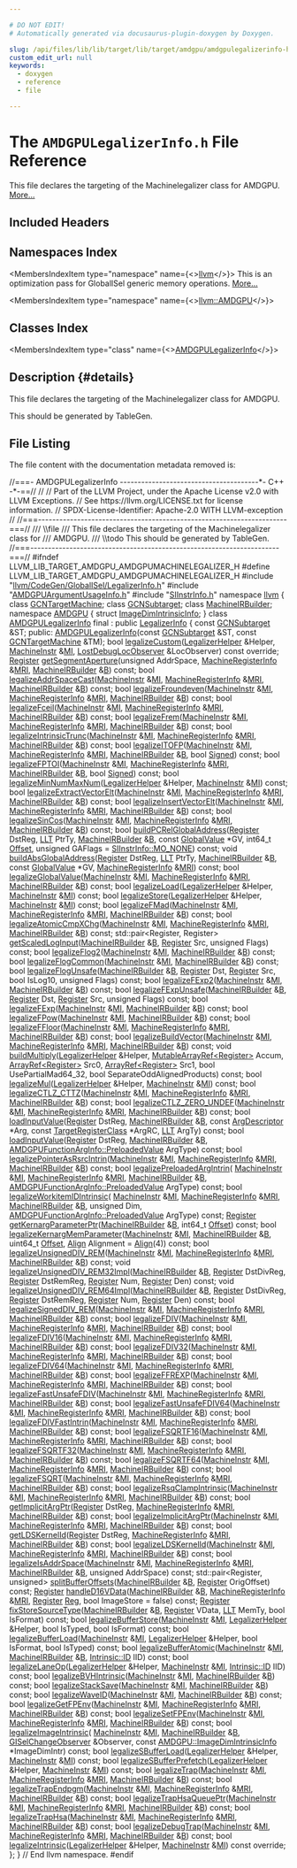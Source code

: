 ```yaml
---

# DO NOT EDIT!
# Automatically generated via docusaurus-plugin-doxygen by Doxygen.

slug: /api/files/lib/lib/target/lib/target/amdgpu/amdgpulegalizerinfo-h
custom_edit_url: null
keywords:
  - doxygen
  - reference
  - file

---
```





# The `AMDGPULegalizerInfo.h` File Reference

<DoxygenPage pluginConfig={pluginConfig}>

This file declares the targeting of the Machinelegalizer class for AMDGPU. <a href="#details">More...</a>

## Included Headers

<IncludesList>
<IncludesListItem
  filePath="llvm/CodeGen/GlobalISel/LegalizerInfo.h"
  permalink="/docs/api/files/include/include/llvm/include/llvm/codegen/include/llvm/codegen/globalisel/legalizerinfo-h"
  isLocal="true" />
<IncludesListItem
  filePath="AMDGPUArgumentUsageInfo.h"
  permalink="/docs/api/files/lib/lib/target/lib/target/amdgpu/amdgpuargumentusageinfo-h"
  isLocal="true" />
<IncludesListItem
  filePath="SIInstrInfo.h"
  permalink="/docs/api/files/lib/lib/target/lib/target/amdgpu/siinstrinfo-h"
  isLocal="true" />
</IncludesList>

## Namespaces Index

<MembersIndex>

<MembersIndexItem
  type="namespace"
  name={<><a href="/docs/api/namespaces/llvm">llvm</a></>}>
This is an optimization pass for GlobalISel generic memory operations. <a href="/docs/api/namespaces/llvm/#details">More...</a>
</MembersIndexItem>

<MembersIndexItem
  type="namespace"
  name={<><a href="/docs/api/namespaces/llvm/amdgpu">llvm::AMDGPU</a></>}>
</MembersIndexItem>

</MembersIndex>

## Classes Index

<MembersIndex>

<MembersIndexItem
  type="class"
  name={<><a href="/docs/api/classes/llvm/amdgpulegalizerinfo">AMDGPULegalizerInfo</a></>}>
</MembersIndexItem>

</MembersIndex>

## Description {#details}

This file declares the targeting of the Machinelegalizer class for AMDGPU.

<XrefSect
  title="Todo"
  permalink="/docs/api/pages/todo/#_todo000012">
This should be generated by TableGen.
</XrefSect>

## File Listing

The file content with the documentation metadata removed is:

<ProgramListing>

<Link id="l00001" /><CodeLine lineNumber="1"><Highlight kind="comment">//===- AMDGPULegalizerInfo ---------------------------------------&#42;- C++ -&#42;-==//</Highlight><Highlight kind="normal"></Highlight></CodeLine>
<Link id="l00002" /><CodeLine lineNumber="2"><Highlight kind="normal"></Highlight><Highlight kind="comment">//</Highlight><Highlight kind="normal"></Highlight></CodeLine>
<Link id="l00003" /><CodeLine lineNumber="3"><Highlight kind="normal"></Highlight><Highlight kind="comment">// Part of the LLVM Project, under the Apache License v2.0 with LLVM Exceptions.</Highlight><Highlight kind="normal"></Highlight></CodeLine>
<Link id="l00004" /><CodeLine lineNumber="4"><Highlight kind="normal"></Highlight><Highlight kind="comment">// See https://llvm.org/LICENSE.txt for license information.</Highlight><Highlight kind="normal"></Highlight></CodeLine>
<Link id="l00005" /><CodeLine lineNumber="5"><Highlight kind="normal"></Highlight><Highlight kind="comment">// SPDX-License-Identifier: Apache-2.0 WITH LLVM-exception</Highlight><Highlight kind="normal"></Highlight></CodeLine>
<Link id="l00006" /><CodeLine lineNumber="6"><Highlight kind="normal"></Highlight><Highlight kind="comment">//</Highlight><Highlight kind="normal"></Highlight></CodeLine>
<Link id="l00007" /><CodeLine lineNumber="7"><Highlight kind="normal"></Highlight><Highlight kind="comment">//===----------------------------------------------------------------------===//</Highlight><Highlight kind="comment"></Highlight></CodeLine>
<Link id="l00008" /><CodeLine lineNumber="8"><Highlight kind="comment">/// \\file</Highlight></CodeLine>
<Link id="l00009" /><CodeLine lineNumber="9"><Highlight kind="comment">/// This file declares the targeting of the Machinelegalizer class for</Highlight></CodeLine>
<Link id="l00010" /><CodeLine lineNumber="10"><Highlight kind="comment">/// AMDGPU.</Highlight></CodeLine>
<Link id="l00011" /><CodeLine lineNumber="11"><Highlight kind="comment">/// \\todo This should be generated by TableGen.</Highlight><Highlight kind="normal"></Highlight></CodeLine>
<Link id="l00012" /><CodeLine lineNumber="12"><Highlight kind="normal"></Highlight><Highlight kind="comment">//===----------------------------------------------------------------------===//</Highlight><Highlight kind="normal"></Highlight></CodeLine>
<Link id="l00013" /><CodeLine lineNumber="13"><Highlight kind="normal"></Highlight></CodeLine>
<Link id="l00014" /><CodeLine lineNumber="14"><Highlight kind="normal"></Highlight><Highlight kind="preprocessor">#ifndef LLVM&#95;LIB&#95;TARGET&#95;AMDGPU&#95;AMDGPUMACHINELEGALIZER&#95;H</Highlight><Highlight kind="normal"></Highlight></CodeLine>
<Link id="l00015" /><CodeLine lineNumber="15"><Highlight kind="normal"></Highlight><Highlight kind="preprocessor">#define LLVM&#95;LIB&#95;TARGET&#95;AMDGPU&#95;AMDGPUMACHINELEGALIZER&#95;H</Highlight><Highlight kind="normal"></Highlight></CodeLine>
<Link id="l00016" /><CodeLine lineNumber="16"><Highlight kind="normal"></Highlight></CodeLine>
<Link id="l00017" /><CodeLine lineNumber="17"><Highlight kind="normal"></Highlight><Highlight kind="preprocessor">#include &quot;<a href="/docs/api/files/include/include/llvm/include/llvm/codegen/include/llvm/codegen/globalisel/legalizerinfo-h">llvm/CodeGen/GlobalISel/LegalizerInfo.h</a>&quot;</Highlight><Highlight kind="normal"></Highlight></CodeLine>
<Link id="l00018" /><CodeLine lineNumber="18"><Highlight kind="normal"></Highlight><Highlight kind="preprocessor">#include &quot;<a href="/docs/api/files/lib/lib/target/lib/target/amdgpu/amdgpuargumentusageinfo-h">AMDGPUArgumentUsageInfo.h</a>&quot;</Highlight><Highlight kind="normal"></Highlight></CodeLine>
<Link id="l00019" /><CodeLine lineNumber="19"><Highlight kind="normal"></Highlight><Highlight kind="preprocessor">#include &quot;<a href="/docs/api/files/lib/lib/target/lib/target/amdgpu/siinstrinfo-h">SIInstrInfo.h</a>&quot;</Highlight><Highlight kind="normal"></Highlight></CodeLine>
<Link id="l00020" /><CodeLine lineNumber="20"><Highlight kind="normal"></Highlight></CodeLine>
<Link id="l00021" /><CodeLine lineNumber="21"><Highlight kind="normal"></Highlight><Highlight kind="keyword">namespace </Highlight><Highlight kind="normal"><a href="/docs/api/namespaces/llvm">llvm</a> &#123;</Highlight></CodeLine>
<Link id="l00022" /><CodeLine lineNumber="22"><Highlight kind="normal"></Highlight></CodeLine>
<Link id="l00023" /><CodeLine lineNumber="23"><Highlight kind="normal"></Highlight><Highlight kind="keyword">class </Highlight><Highlight kind="normal"><a href="/docs/api/classes/llvm/gcntargetmachine">GCNTargetMachine</a>;</Highlight></CodeLine>
<Link id="l00024" /><CodeLine lineNumber="24"><Highlight kind="normal"></Highlight><Highlight kind="keyword">class </Highlight><Highlight kind="normal"><a href="/docs/api/classes/llvm/gcnsubtarget">GCNSubtarget</a>;</Highlight></CodeLine>
<Link id="l00025" /><CodeLine lineNumber="25"><Highlight kind="normal"></Highlight><Highlight kind="keyword">class </Highlight><Highlight kind="normal"><a href="/docs/api/classes/llvm/machineirbuilder">MachineIRBuilder</a>;</Highlight></CodeLine>
<Link id="l00026" /><CodeLine lineNumber="26"><Highlight kind="normal"></Highlight></CodeLine>
<Link id="l00027" /><CodeLine lineNumber="27"><Highlight kind="normal"></Highlight><Highlight kind="keyword">namespace </Highlight><Highlight kind="normal"><a href="/docs/api/namespaces/llvm/amdgpu">AMDGPU</a> &#123;</Highlight></CodeLine>
<Link id="l00028" /><CodeLine lineNumber="28"><Highlight kind="normal"></Highlight><Highlight kind="keyword">struct </Highlight><Highlight kind="normal"><a href="/docs/api/structs/llvm/amdgpu/imagedimintrinsicinfo">ImageDimIntrinsicInfo</a>;</Highlight></CodeLine>
<Link id="l00029" /><CodeLine lineNumber="29"><Highlight kind="normal">&#125;</Highlight></CodeLine>
<Link id="l00030" /><CodeLine lineNumber="30" lineLink="/docs/api/classes/llvm/amdgpulegalizerinfo"><Highlight kind="normal"></Highlight><Highlight kind="keyword">class </Highlight><Highlight kind="normal"><a href="/docs/api/classes/llvm/amdgpulegalizerinfo/#a44a4d4c034685aa34a4e8f62b0976e6c">AMDGPULegalizerInfo</a> final : </Highlight><Highlight kind="keyword">public</Highlight><Highlight kind="normal"> <a href="/docs/api/classes/llvm/legalizerinfo">LegalizerInfo</a> &#123;</Highlight></CodeLine>
<Link id="l00031" /><CodeLine lineNumber="31"><Highlight kind="normal">  </Highlight><Highlight kind="keyword">const</Highlight><Highlight kind="normal"> <a href="/docs/api/classes/llvm/gcnsubtarget">GCNSubtarget</a> &amp;ST;</Highlight></CodeLine>
<Link id="l00032" /><CodeLine lineNumber="32"><Highlight kind="normal"></Highlight></CodeLine>
<Link id="l00033" /><CodeLine lineNumber="33"><Highlight kind="normal"></Highlight><Highlight kind="keyword">public</Highlight><Highlight kind="normal">:</Highlight></CodeLine>
<Link id="l00034" /><CodeLine lineNumber="34"><Highlight kind="normal">  <a href="/docs/api/classes/llvm/amdgpulegalizerinfo/#a44a4d4c034685aa34a4e8f62b0976e6c">AMDGPULegalizerInfo</a>(</Highlight><Highlight kind="keyword">const</Highlight><Highlight kind="normal"> <a href="/docs/api/classes/llvm/gcnsubtarget">GCNSubtarget</a> &amp;ST,</Highlight></CodeLine>
<Link id="l00035" /><CodeLine lineNumber="35"><Highlight kind="normal">                      </Highlight><Highlight kind="keyword">const</Highlight><Highlight kind="normal"> <a href="/docs/api/classes/llvm/gcntargetmachine">GCNTargetMachine</a> &amp;TM);</Highlight></CodeLine>
<Link id="l00036" /><CodeLine lineNumber="36"><Highlight kind="normal"></Highlight></CodeLine>
<Link id="l00037" /><CodeLine lineNumber="37"><Highlight kind="normal">  </Highlight><Highlight kind="keywordtype">bool</Highlight><Highlight kind="normal"> <a href="/docs/api/classes/llvm/amdgpulegalizerinfo/#a5fcff4c2edfd92fa5cfbd95768477c26">legalizeCustom</a>(<a href="/docs/api/classes/llvm/legalizerhelper">LegalizerHelper</a> &amp;Helper, <a href="/docs/api/classes/llvm/machineinstr">MachineInstr</a> &amp;<a href="/docs/api/files/lib/lib/codegen/lib/codegen/globalisel/irtranslator-cpp/#abe44dfdea65b4f7e11e0a608ab708b76">MI</a>,</Highlight></CodeLine>
<Link id="l00038" /><CodeLine lineNumber="38"><Highlight kind="normal">                      <a href="/docs/api/classes/llvm/lostdebuglocobserver">LostDebugLocObserver</a> &amp;LocObserver) </Highlight><Highlight kind="keyword">const override</Highlight><Highlight kind="normal">;</Highlight></CodeLine>
<Link id="l00039" /><CodeLine lineNumber="39"><Highlight kind="normal"></Highlight></CodeLine>
<Link id="l00040" /><CodeLine lineNumber="40"><Highlight kind="normal">  <a href="/docs/api/classes/llvm/register">Register</a> <a href="/docs/api/classes/llvm/amdgpulegalizerinfo/#a2fd97f50411bc650c7f9f6e3118147f4">getSegmentAperture</a>(</Highlight><Highlight kind="keywordtype">unsigned</Highlight><Highlight kind="normal"> AddrSpace,</Highlight></CodeLine>
<Link id="l00041" /><CodeLine lineNumber="41"><Highlight kind="normal">                              <a href="/docs/api/classes/llvm/machineregisterinfo">MachineRegisterInfo</a> &amp;<a href="/docs/api/files/lib/lib/target/lib/target/aarch64/aarch64advsimdscalarpass-cpp/#aacd2ab195054a3e6a74bfbb9d5d571c8">MRI</a>,</Highlight></CodeLine>
<Link id="l00042" /><CodeLine lineNumber="42"><Highlight kind="normal">                              <a href="/docs/api/classes/llvm/machineirbuilder">MachineIRBuilder</a> &amp;<a href="/docs/api/files/lib/lib/ir/builtingcs-cpp/#ae76959fe811ba090de4cba69ac00f1da">B</a>) </Highlight><Highlight kind="keyword">const</Highlight><Highlight kind="normal">;</Highlight></CodeLine>
<Link id="l00043" /><CodeLine lineNumber="43"><Highlight kind="normal"></Highlight></CodeLine>
<Link id="l00044" /><CodeLine lineNumber="44"><Highlight kind="normal">  </Highlight><Highlight kind="keywordtype">bool</Highlight><Highlight kind="normal"> <a href="/docs/api/classes/llvm/amdgpulegalizerinfo/#a805950c6af7deaddb2d8fbcaf4ea011b">legalizeAddrSpaceCast</a>(<a href="/docs/api/classes/llvm/machineinstr">MachineInstr</a> &amp;<a href="/docs/api/files/lib/lib/codegen/lib/codegen/globalisel/irtranslator-cpp/#abe44dfdea65b4f7e11e0a608ab708b76">MI</a>, <a href="/docs/api/classes/llvm/machineregisterinfo">MachineRegisterInfo</a> &amp;<a href="/docs/api/files/lib/lib/target/lib/target/aarch64/aarch64advsimdscalarpass-cpp/#aacd2ab195054a3e6a74bfbb9d5d571c8">MRI</a>,</Highlight></CodeLine>
<Link id="l00045" /><CodeLine lineNumber="45"><Highlight kind="normal">                             <a href="/docs/api/classes/llvm/machineirbuilder">MachineIRBuilder</a> &amp;<a href="/docs/api/files/lib/lib/ir/builtingcs-cpp/#ae76959fe811ba090de4cba69ac00f1da">B</a>) </Highlight><Highlight kind="keyword">const</Highlight><Highlight kind="normal">;</Highlight></CodeLine>
<Link id="l00046" /><CodeLine lineNumber="46"><Highlight kind="normal">  </Highlight><Highlight kind="keywordtype">bool</Highlight><Highlight kind="normal"> <a href="/docs/api/classes/llvm/amdgpulegalizerinfo/#ab2bd62dca48651e04d811aff7bfc2aa6">legalizeFroundeven</a>(<a href="/docs/api/classes/llvm/machineinstr">MachineInstr</a> &amp;<a href="/docs/api/files/lib/lib/codegen/lib/codegen/globalisel/irtranslator-cpp/#abe44dfdea65b4f7e11e0a608ab708b76">MI</a>, <a href="/docs/api/classes/llvm/machineregisterinfo">MachineRegisterInfo</a> &amp;<a href="/docs/api/files/lib/lib/target/lib/target/aarch64/aarch64advsimdscalarpass-cpp/#aacd2ab195054a3e6a74bfbb9d5d571c8">MRI</a>,</Highlight></CodeLine>
<Link id="l00047" /><CodeLine lineNumber="47"><Highlight kind="normal">                          <a href="/docs/api/classes/llvm/machineirbuilder">MachineIRBuilder</a> &amp;<a href="/docs/api/files/lib/lib/ir/builtingcs-cpp/#ae76959fe811ba090de4cba69ac00f1da">B</a>) </Highlight><Highlight kind="keyword">const</Highlight><Highlight kind="normal">;</Highlight></CodeLine>
<Link id="l00048" /><CodeLine lineNumber="48"><Highlight kind="normal">  </Highlight><Highlight kind="keywordtype">bool</Highlight><Highlight kind="normal"> <a href="/docs/api/classes/llvm/amdgpulegalizerinfo/#ae468aab9eee24365f029a78836e6435d">legalizeFceil</a>(<a href="/docs/api/classes/llvm/machineinstr">MachineInstr</a> &amp;<a href="/docs/api/files/lib/lib/codegen/lib/codegen/globalisel/irtranslator-cpp/#abe44dfdea65b4f7e11e0a608ab708b76">MI</a>, <a href="/docs/api/classes/llvm/machineregisterinfo">MachineRegisterInfo</a> &amp;<a href="/docs/api/files/lib/lib/target/lib/target/aarch64/aarch64advsimdscalarpass-cpp/#aacd2ab195054a3e6a74bfbb9d5d571c8">MRI</a>,</Highlight></CodeLine>
<Link id="l00049" /><CodeLine lineNumber="49"><Highlight kind="normal">                     <a href="/docs/api/classes/llvm/machineirbuilder">MachineIRBuilder</a> &amp;<a href="/docs/api/files/lib/lib/ir/builtingcs-cpp/#ae76959fe811ba090de4cba69ac00f1da">B</a>) </Highlight><Highlight kind="keyword">const</Highlight><Highlight kind="normal">;</Highlight></CodeLine>
<Link id="l00050" /><CodeLine lineNumber="50"><Highlight kind="normal">  </Highlight><Highlight kind="keywordtype">bool</Highlight><Highlight kind="normal"> <a href="/docs/api/classes/llvm/amdgpulegalizerinfo/#a594e9cb4df0c39f1f5263fb07273b19f">legalizeFrem</a>(<a href="/docs/api/classes/llvm/machineinstr">MachineInstr</a> &amp;<a href="/docs/api/files/lib/lib/codegen/lib/codegen/globalisel/irtranslator-cpp/#abe44dfdea65b4f7e11e0a608ab708b76">MI</a>, <a href="/docs/api/classes/llvm/machineregisterinfo">MachineRegisterInfo</a> &amp;<a href="/docs/api/files/lib/lib/target/lib/target/aarch64/aarch64advsimdscalarpass-cpp/#aacd2ab195054a3e6a74bfbb9d5d571c8">MRI</a>,</Highlight></CodeLine>
<Link id="l00051" /><CodeLine lineNumber="51"><Highlight kind="normal">                    <a href="/docs/api/classes/llvm/machineirbuilder">MachineIRBuilder</a> &amp;<a href="/docs/api/files/lib/lib/ir/builtingcs-cpp/#ae76959fe811ba090de4cba69ac00f1da">B</a>) </Highlight><Highlight kind="keyword">const</Highlight><Highlight kind="normal">;</Highlight></CodeLine>
<Link id="l00052" /><CodeLine lineNumber="52"><Highlight kind="normal">  </Highlight><Highlight kind="keywordtype">bool</Highlight><Highlight kind="normal"> <a href="/docs/api/classes/llvm/amdgpulegalizerinfo/#a0e7378d479179ae1df0b61b83c637a4d">legalizeIntrinsicTrunc</a>(<a href="/docs/api/classes/llvm/machineinstr">MachineInstr</a> &amp;<a href="/docs/api/files/lib/lib/codegen/lib/codegen/globalisel/irtranslator-cpp/#abe44dfdea65b4f7e11e0a608ab708b76">MI</a>, <a href="/docs/api/classes/llvm/machineregisterinfo">MachineRegisterInfo</a> &amp;<a href="/docs/api/files/lib/lib/target/lib/target/aarch64/aarch64advsimdscalarpass-cpp/#aacd2ab195054a3e6a74bfbb9d5d571c8">MRI</a>,</Highlight></CodeLine>
<Link id="l00053" /><CodeLine lineNumber="53"><Highlight kind="normal">                              <a href="/docs/api/classes/llvm/machineirbuilder">MachineIRBuilder</a> &amp;<a href="/docs/api/files/lib/lib/ir/builtingcs-cpp/#ae76959fe811ba090de4cba69ac00f1da">B</a>) </Highlight><Highlight kind="keyword">const</Highlight><Highlight kind="normal">;</Highlight></CodeLine>
<Link id="l00054" /><CodeLine lineNumber="54"><Highlight kind="normal">  </Highlight><Highlight kind="keywordtype">bool</Highlight><Highlight kind="normal"> <a href="/docs/api/classes/llvm/amdgpulegalizerinfo/#abb023d557c720f8730e0c266c1cd0f9c">legalizeITOFP</a>(<a href="/docs/api/classes/llvm/machineinstr">MachineInstr</a> &amp;<a href="/docs/api/files/lib/lib/codegen/lib/codegen/globalisel/irtranslator-cpp/#abe44dfdea65b4f7e11e0a608ab708b76">MI</a>, <a href="/docs/api/classes/llvm/machineregisterinfo">MachineRegisterInfo</a> &amp;<a href="/docs/api/files/lib/lib/target/lib/target/aarch64/aarch64advsimdscalarpass-cpp/#aacd2ab195054a3e6a74bfbb9d5d571c8">MRI</a>,</Highlight></CodeLine>
<Link id="l00055" /><CodeLine lineNumber="55"><Highlight kind="normal">                     <a href="/docs/api/classes/llvm/machineirbuilder">MachineIRBuilder</a> &amp;<a href="/docs/api/files/lib/lib/ir/builtingcs-cpp/#ae76959fe811ba090de4cba69ac00f1da">B</a>, </Highlight><Highlight kind="keywordtype">bool</Highlight><Highlight kind="normal"> <a href="/docs/api/files/lib/lib/target/lib/target/nvptx/nvptxisellowering-cpp/#ae1a90b5d85643644483b2ca70da4d13faed3fa7a5efe80dad3ea3d86cc14be246">Signed</a>) </Highlight><Highlight kind="keyword">const</Highlight><Highlight kind="normal">;</Highlight></CodeLine>
<Link id="l00056" /><CodeLine lineNumber="56"><Highlight kind="normal">  </Highlight><Highlight kind="keywordtype">bool</Highlight><Highlight kind="normal"> <a href="/docs/api/classes/llvm/amdgpulegalizerinfo/#ac6475a6b99e088697d90032ddab24447">legalizeFPTOI</a>(<a href="/docs/api/classes/llvm/machineinstr">MachineInstr</a> &amp;<a href="/docs/api/files/lib/lib/codegen/lib/codegen/globalisel/irtranslator-cpp/#abe44dfdea65b4f7e11e0a608ab708b76">MI</a>, <a href="/docs/api/classes/llvm/machineregisterinfo">MachineRegisterInfo</a> &amp;<a href="/docs/api/files/lib/lib/target/lib/target/aarch64/aarch64advsimdscalarpass-cpp/#aacd2ab195054a3e6a74bfbb9d5d571c8">MRI</a>,</Highlight></CodeLine>
<Link id="l00057" /><CodeLine lineNumber="57"><Highlight kind="normal">                     <a href="/docs/api/classes/llvm/machineirbuilder">MachineIRBuilder</a> &amp;<a href="/docs/api/files/lib/lib/ir/builtingcs-cpp/#ae76959fe811ba090de4cba69ac00f1da">B</a>, </Highlight><Highlight kind="keywordtype">bool</Highlight><Highlight kind="normal"> <a href="/docs/api/files/lib/lib/target/lib/target/nvptx/nvptxisellowering-cpp/#ae1a90b5d85643644483b2ca70da4d13faed3fa7a5efe80dad3ea3d86cc14be246">Signed</a>) </Highlight><Highlight kind="keyword">const</Highlight><Highlight kind="normal">;</Highlight></CodeLine>
<Link id="l00058" /><CodeLine lineNumber="58"><Highlight kind="normal">  </Highlight><Highlight kind="keywordtype">bool</Highlight><Highlight kind="normal"> <a href="/docs/api/classes/llvm/amdgpulegalizerinfo/#a91b85787aa32d7f1f0d38d59a77cee68">legalizeMinNumMaxNum</a>(<a href="/docs/api/classes/llvm/legalizerhelper">LegalizerHelper</a> &amp;Helper, <a href="/docs/api/classes/llvm/machineinstr">MachineInstr</a> &amp;<a href="/docs/api/files/lib/lib/codegen/lib/codegen/globalisel/irtranslator-cpp/#abe44dfdea65b4f7e11e0a608ab708b76">MI</a>) </Highlight><Highlight kind="keyword">const</Highlight><Highlight kind="normal">;</Highlight></CodeLine>
<Link id="l00059" /><CodeLine lineNumber="59"><Highlight kind="normal">  </Highlight><Highlight kind="keywordtype">bool</Highlight><Highlight kind="normal"> <a href="/docs/api/classes/llvm/amdgpulegalizerinfo/#aec28181fa8c84646c097212f19e379f1">legalizeExtractVectorElt</a>(<a href="/docs/api/classes/llvm/machineinstr">MachineInstr</a> &amp;<a href="/docs/api/files/lib/lib/codegen/lib/codegen/globalisel/irtranslator-cpp/#abe44dfdea65b4f7e11e0a608ab708b76">MI</a>, <a href="/docs/api/classes/llvm/machineregisterinfo">MachineRegisterInfo</a> &amp;<a href="/docs/api/files/lib/lib/target/lib/target/aarch64/aarch64advsimdscalarpass-cpp/#aacd2ab195054a3e6a74bfbb9d5d571c8">MRI</a>,</Highlight></CodeLine>
<Link id="l00060" /><CodeLine lineNumber="60"><Highlight kind="normal">                                <a href="/docs/api/classes/llvm/machineirbuilder">MachineIRBuilder</a> &amp;<a href="/docs/api/files/lib/lib/ir/builtingcs-cpp/#ae76959fe811ba090de4cba69ac00f1da">B</a>) </Highlight><Highlight kind="keyword">const</Highlight><Highlight kind="normal">;</Highlight></CodeLine>
<Link id="l00061" /><CodeLine lineNumber="61"><Highlight kind="normal">  </Highlight><Highlight kind="keywordtype">bool</Highlight><Highlight kind="normal"> <a href="/docs/api/classes/llvm/amdgpulegalizerinfo/#a762e3485a3d139ec7ed9d30a7f38f74d">legalizeInsertVectorElt</a>(<a href="/docs/api/classes/llvm/machineinstr">MachineInstr</a> &amp;<a href="/docs/api/files/lib/lib/codegen/lib/codegen/globalisel/irtranslator-cpp/#abe44dfdea65b4f7e11e0a608ab708b76">MI</a>, <a href="/docs/api/classes/llvm/machineregisterinfo">MachineRegisterInfo</a> &amp;<a href="/docs/api/files/lib/lib/target/lib/target/aarch64/aarch64advsimdscalarpass-cpp/#aacd2ab195054a3e6a74bfbb9d5d571c8">MRI</a>,</Highlight></CodeLine>
<Link id="l00062" /><CodeLine lineNumber="62"><Highlight kind="normal">                               <a href="/docs/api/classes/llvm/machineirbuilder">MachineIRBuilder</a> &amp;<a href="/docs/api/files/lib/lib/ir/builtingcs-cpp/#ae76959fe811ba090de4cba69ac00f1da">B</a>) </Highlight><Highlight kind="keyword">const</Highlight><Highlight kind="normal">;</Highlight></CodeLine>
<Link id="l00063" /><CodeLine lineNumber="63"><Highlight kind="normal"></Highlight></CodeLine>
<Link id="l00064" /><CodeLine lineNumber="64"><Highlight kind="normal">  </Highlight><Highlight kind="keywordtype">bool</Highlight><Highlight kind="normal"> <a href="/docs/api/classes/llvm/amdgpulegalizerinfo/#aaac467545afeead836946e5842563fea">legalizeSinCos</a>(<a href="/docs/api/classes/llvm/machineinstr">MachineInstr</a> &amp;<a href="/docs/api/files/lib/lib/codegen/lib/codegen/globalisel/irtranslator-cpp/#abe44dfdea65b4f7e11e0a608ab708b76">MI</a>, <a href="/docs/api/classes/llvm/machineregisterinfo">MachineRegisterInfo</a> &amp;<a href="/docs/api/files/lib/lib/target/lib/target/aarch64/aarch64advsimdscalarpass-cpp/#aacd2ab195054a3e6a74bfbb9d5d571c8">MRI</a>,</Highlight></CodeLine>
<Link id="l00065" /><CodeLine lineNumber="65"><Highlight kind="normal">                      <a href="/docs/api/classes/llvm/machineirbuilder">MachineIRBuilder</a> &amp;<a href="/docs/api/files/lib/lib/ir/builtingcs-cpp/#ae76959fe811ba090de4cba69ac00f1da">B</a>) </Highlight><Highlight kind="keyword">const</Highlight><Highlight kind="normal">;</Highlight></CodeLine>
<Link id="l00066" /><CodeLine lineNumber="66"><Highlight kind="normal"></Highlight></CodeLine>
<Link id="l00067" /><CodeLine lineNumber="67"><Highlight kind="normal">  </Highlight><Highlight kind="keywordtype">bool</Highlight><Highlight kind="normal"> <a href="/docs/api/classes/llvm/amdgpulegalizerinfo/#a6006bd8b7a7155240e3a11c12d104c50">buildPCRelGlobalAddress</a>(<a href="/docs/api/classes/llvm/register">Register</a> DstReg, <a href="/docs/api/classes/llvm/llt">LLT</a> PtrTy, <a href="/docs/api/classes/llvm/machineirbuilder">MachineIRBuilder</a> &amp;<a href="/docs/api/files/lib/lib/ir/builtingcs-cpp/#ae76959fe811ba090de4cba69ac00f1da">B</a>,</Highlight></CodeLine>
<Link id="l00068" /><CodeLine lineNumber="68"><Highlight kind="normal">                               </Highlight><Highlight kind="keyword">const</Highlight><Highlight kind="normal"> <a href="/docs/api/classes/llvm/globalvalue">GlobalValue</a> &#42;GV, int64&#95;t <a href="/docs/api/namespaces/llvm/#a05f5b9a11bdcc5feba62899f95dcf878a3134224cba2545bc57954d3b072aebb4">Offset</a>,</Highlight></CodeLine>
<Link id="l00069" /><CodeLine lineNumber="69"><Highlight kind="normal">                               </Highlight><Highlight kind="keywordtype">unsigned</Highlight><Highlight kind="normal"> GAFlags = <a href="/docs/api/classes/llvm/siinstrinfo/#ade90146180a53b9d9edc077b933e70bbab9b475527cd46e49f6208722a1034e92">SIInstrInfo::MO&#95;NONE</a>) </Highlight><Highlight kind="keyword">const</Highlight><Highlight kind="normal">;</Highlight></CodeLine>
<Link id="l00070" /><CodeLine lineNumber="70"><Highlight kind="normal"></Highlight></CodeLine>
<Link id="l00071" /><CodeLine lineNumber="71"><Highlight kind="normal">  </Highlight><Highlight kind="keywordtype">void</Highlight><Highlight kind="normal"> <a href="/docs/api/classes/llvm/amdgpulegalizerinfo/#ad5c38c10f947e4226f85aade1ebf57f1">buildAbsGlobalAddress</a>(<a href="/docs/api/classes/llvm/register">Register</a> DstReg, <a href="/docs/api/classes/llvm/llt">LLT</a> PtrTy, <a href="/docs/api/classes/llvm/machineirbuilder">MachineIRBuilder</a> &amp;<a href="/docs/api/files/lib/lib/ir/builtingcs-cpp/#ae76959fe811ba090de4cba69ac00f1da">B</a>,</Highlight></CodeLine>
<Link id="l00072" /><CodeLine lineNumber="72"><Highlight kind="normal">                             </Highlight><Highlight kind="keyword">const</Highlight><Highlight kind="normal"> <a href="/docs/api/classes/llvm/globalvalue">GlobalValue</a> &#42;GV,</Highlight></CodeLine>
<Link id="l00073" /><CodeLine lineNumber="73"><Highlight kind="normal">                             <a href="/docs/api/classes/llvm/machineregisterinfo">MachineRegisterInfo</a> &amp;<a href="/docs/api/files/lib/lib/target/lib/target/aarch64/aarch64advsimdscalarpass-cpp/#aacd2ab195054a3e6a74bfbb9d5d571c8">MRI</a>) </Highlight><Highlight kind="keyword">const</Highlight><Highlight kind="normal">;</Highlight></CodeLine>
<Link id="l00074" /><CodeLine lineNumber="74"><Highlight kind="normal"></Highlight></CodeLine>
<Link id="l00075" /><CodeLine lineNumber="75"><Highlight kind="normal">  </Highlight><Highlight kind="keywordtype">bool</Highlight><Highlight kind="normal"> <a href="/docs/api/classes/llvm/amdgpulegalizerinfo/#a04975f118b224e8cd322d1aa86f2ceb2">legalizeGlobalValue</a>(<a href="/docs/api/classes/llvm/machineinstr">MachineInstr</a> &amp;<a href="/docs/api/files/lib/lib/codegen/lib/codegen/globalisel/irtranslator-cpp/#abe44dfdea65b4f7e11e0a608ab708b76">MI</a>, <a href="/docs/api/classes/llvm/machineregisterinfo">MachineRegisterInfo</a> &amp;<a href="/docs/api/files/lib/lib/target/lib/target/aarch64/aarch64advsimdscalarpass-cpp/#aacd2ab195054a3e6a74bfbb9d5d571c8">MRI</a>,</Highlight></CodeLine>
<Link id="l00076" /><CodeLine lineNumber="76"><Highlight kind="normal">                           <a href="/docs/api/classes/llvm/machineirbuilder">MachineIRBuilder</a> &amp;<a href="/docs/api/files/lib/lib/ir/builtingcs-cpp/#ae76959fe811ba090de4cba69ac00f1da">B</a>) </Highlight><Highlight kind="keyword">const</Highlight><Highlight kind="normal">;</Highlight></CodeLine>
<Link id="l00077" /><CodeLine lineNumber="77"><Highlight kind="normal">  </Highlight><Highlight kind="keywordtype">bool</Highlight><Highlight kind="normal"> <a href="/docs/api/classes/llvm/amdgpulegalizerinfo/#af13d2c38b3bf7586a8f07d511eda68e8">legalizeLoad</a>(<a href="/docs/api/classes/llvm/legalizerhelper">LegalizerHelper</a> &amp;Helper, <a href="/docs/api/classes/llvm/machineinstr">MachineInstr</a> &amp;<a href="/docs/api/files/lib/lib/codegen/lib/codegen/globalisel/irtranslator-cpp/#abe44dfdea65b4f7e11e0a608ab708b76">MI</a>) </Highlight><Highlight kind="keyword">const</Highlight><Highlight kind="normal">;</Highlight></CodeLine>
<Link id="l00078" /><CodeLine lineNumber="78"><Highlight kind="normal">  </Highlight><Highlight kind="keywordtype">bool</Highlight><Highlight kind="normal"> <a href="/docs/api/classes/llvm/amdgpulegalizerinfo/#a5fb58d2b96b0e7a4a021fbe21869aaa8">legalizeStore</a>(<a href="/docs/api/classes/llvm/legalizerhelper">LegalizerHelper</a> &amp;Helper, <a href="/docs/api/classes/llvm/machineinstr">MachineInstr</a> &amp;<a href="/docs/api/files/lib/lib/codegen/lib/codegen/globalisel/irtranslator-cpp/#abe44dfdea65b4f7e11e0a608ab708b76">MI</a>) </Highlight><Highlight kind="keyword">const</Highlight><Highlight kind="normal">;</Highlight></CodeLine>
<Link id="l00079" /><CodeLine lineNumber="79"><Highlight kind="normal"></Highlight></CodeLine>
<Link id="l00080" /><CodeLine lineNumber="80"><Highlight kind="normal">  </Highlight><Highlight kind="keywordtype">bool</Highlight><Highlight kind="normal"> <a href="/docs/api/classes/llvm/amdgpulegalizerinfo/#a4774d239d20e55380840e775aed66efc">legalizeFMad</a>(<a href="/docs/api/classes/llvm/machineinstr">MachineInstr</a> &amp;<a href="/docs/api/files/lib/lib/codegen/lib/codegen/globalisel/irtranslator-cpp/#abe44dfdea65b4f7e11e0a608ab708b76">MI</a>, <a href="/docs/api/classes/llvm/machineregisterinfo">MachineRegisterInfo</a> &amp;<a href="/docs/api/files/lib/lib/target/lib/target/aarch64/aarch64advsimdscalarpass-cpp/#aacd2ab195054a3e6a74bfbb9d5d571c8">MRI</a>,</Highlight></CodeLine>
<Link id="l00081" /><CodeLine lineNumber="81"><Highlight kind="normal">                    <a href="/docs/api/classes/llvm/machineirbuilder">MachineIRBuilder</a> &amp;<a href="/docs/api/files/lib/lib/ir/builtingcs-cpp/#ae76959fe811ba090de4cba69ac00f1da">B</a>) </Highlight><Highlight kind="keyword">const</Highlight><Highlight kind="normal">;</Highlight></CodeLine>
<Link id="l00082" /><CodeLine lineNumber="82"><Highlight kind="normal"></Highlight></CodeLine>
<Link id="l00083" /><CodeLine lineNumber="83"><Highlight kind="normal">  </Highlight><Highlight kind="keywordtype">bool</Highlight><Highlight kind="normal"> <a href="/docs/api/classes/llvm/amdgpulegalizerinfo/#a22a60a10a1cda01d7cef79f4634984dc">legalizeAtomicCmpXChg</a>(<a href="/docs/api/classes/llvm/machineinstr">MachineInstr</a> &amp;<a href="/docs/api/files/lib/lib/codegen/lib/codegen/globalisel/irtranslator-cpp/#abe44dfdea65b4f7e11e0a608ab708b76">MI</a>, <a href="/docs/api/classes/llvm/machineregisterinfo">MachineRegisterInfo</a> &amp;<a href="/docs/api/files/lib/lib/target/lib/target/aarch64/aarch64advsimdscalarpass-cpp/#aacd2ab195054a3e6a74bfbb9d5d571c8">MRI</a>,</Highlight></CodeLine>
<Link id="l00084" /><CodeLine lineNumber="84"><Highlight kind="normal">                             <a href="/docs/api/classes/llvm/machineirbuilder">MachineIRBuilder</a> &amp;<a href="/docs/api/files/lib/lib/ir/builtingcs-cpp/#ae76959fe811ba090de4cba69ac00f1da">B</a>) </Highlight><Highlight kind="keyword">const</Highlight><Highlight kind="normal">;</Highlight></CodeLine>
<Link id="l00085" /><CodeLine lineNumber="85"><Highlight kind="normal"></Highlight></CodeLine>
<Link id="l00086" /><CodeLine lineNumber="86"><Highlight kind="normal">  std::pair&lt;Register, Register&gt;</Highlight></CodeLine>
<Link id="l00087" /><CodeLine lineNumber="87"><Highlight kind="normal">  <a href="/docs/api/classes/llvm/amdgpulegalizerinfo/#a6cccbc4ab2203366175f55aba0035679">getScaledLogInput</a>(<a href="/docs/api/classes/llvm/machineirbuilder">MachineIRBuilder</a> &amp;<a href="/docs/api/files/lib/lib/ir/builtingcs-cpp/#ae76959fe811ba090de4cba69ac00f1da">B</a>, <a href="/docs/api/classes/llvm/register">Register</a> Src, </Highlight><Highlight kind="keywordtype">unsigned</Highlight><Highlight kind="normal"> Flags) </Highlight><Highlight kind="keyword">const</Highlight><Highlight kind="normal">;</Highlight></CodeLine>
<Link id="l00088" /><CodeLine lineNumber="88"><Highlight kind="normal"></Highlight></CodeLine>
<Link id="l00089" /><CodeLine lineNumber="89"><Highlight kind="normal">  </Highlight><Highlight kind="keywordtype">bool</Highlight><Highlight kind="normal"> <a href="/docs/api/classes/llvm/amdgpulegalizerinfo/#afb13811bb447af9b35a1ae4257e37a36">legalizeFlog2</a>(<a href="/docs/api/classes/llvm/machineinstr">MachineInstr</a> &amp;<a href="/docs/api/files/lib/lib/codegen/lib/codegen/globalisel/irtranslator-cpp/#abe44dfdea65b4f7e11e0a608ab708b76">MI</a>, <a href="/docs/api/classes/llvm/machineirbuilder">MachineIRBuilder</a> &amp;<a href="/docs/api/files/lib/lib/ir/builtingcs-cpp/#ae76959fe811ba090de4cba69ac00f1da">B</a>) </Highlight><Highlight kind="keyword">const</Highlight><Highlight kind="normal">;</Highlight></CodeLine>
<Link id="l00090" /><CodeLine lineNumber="90"><Highlight kind="normal">  </Highlight><Highlight kind="keywordtype">bool</Highlight><Highlight kind="normal"> <a href="/docs/api/classes/llvm/amdgpulegalizerinfo/#a39adc1637ddc1df880ec4ab13529879e">legalizeFlogCommon</a>(<a href="/docs/api/classes/llvm/machineinstr">MachineInstr</a> &amp;<a href="/docs/api/files/lib/lib/codegen/lib/codegen/globalisel/irtranslator-cpp/#abe44dfdea65b4f7e11e0a608ab708b76">MI</a>, <a href="/docs/api/classes/llvm/machineirbuilder">MachineIRBuilder</a> &amp;<a href="/docs/api/files/lib/lib/ir/builtingcs-cpp/#ae76959fe811ba090de4cba69ac00f1da">B</a>) </Highlight><Highlight kind="keyword">const</Highlight><Highlight kind="normal">;</Highlight></CodeLine>
<Link id="l00091" /><CodeLine lineNumber="91"><Highlight kind="normal">  </Highlight><Highlight kind="keywordtype">bool</Highlight><Highlight kind="normal"> <a href="/docs/api/classes/llvm/amdgpulegalizerinfo/#ac7d32c396b93d03561c3c14fde634e9c">legalizeFlogUnsafe</a>(<a href="/docs/api/classes/llvm/machineirbuilder">MachineIRBuilder</a> &amp;<a href="/docs/api/files/lib/lib/ir/builtingcs-cpp/#ae76959fe811ba090de4cba69ac00f1da">B</a>, <a href="/docs/api/classes/llvm/register">Register</a> Dst, <a href="/docs/api/classes/llvm/register">Register</a> Src,</Highlight></CodeLine>
<Link id="l00092" /><CodeLine lineNumber="92"><Highlight kind="normal">                          </Highlight><Highlight kind="keywordtype">bool</Highlight><Highlight kind="normal"> IsLog10, </Highlight><Highlight kind="keywordtype">unsigned</Highlight><Highlight kind="normal"> Flags) </Highlight><Highlight kind="keyword">const</Highlight><Highlight kind="normal">;</Highlight></CodeLine>
<Link id="l00093" /><CodeLine lineNumber="93"><Highlight kind="normal">  </Highlight><Highlight kind="keywordtype">bool</Highlight><Highlight kind="normal"> <a href="/docs/api/classes/llvm/amdgpulegalizerinfo/#a3c2bbefdd60b95a56cf8eeab162ea2ae">legalizeFExp2</a>(<a href="/docs/api/classes/llvm/machineinstr">MachineInstr</a> &amp;<a href="/docs/api/files/lib/lib/codegen/lib/codegen/globalisel/irtranslator-cpp/#abe44dfdea65b4f7e11e0a608ab708b76">MI</a>, <a href="/docs/api/classes/llvm/machineirbuilder">MachineIRBuilder</a> &amp;<a href="/docs/api/files/lib/lib/ir/builtingcs-cpp/#ae76959fe811ba090de4cba69ac00f1da">B</a>) </Highlight><Highlight kind="keyword">const</Highlight><Highlight kind="normal">;</Highlight></CodeLine>
<Link id="l00094" /><CodeLine lineNumber="94"><Highlight kind="normal">  </Highlight><Highlight kind="keywordtype">bool</Highlight><Highlight kind="normal"> <a href="/docs/api/classes/llvm/amdgpulegalizerinfo/#a79967954fb48056dab46d231e4aab954">legalizeFExpUnsafe</a>(<a href="/docs/api/classes/llvm/machineirbuilder">MachineIRBuilder</a> &amp;<a href="/docs/api/files/lib/lib/ir/builtingcs-cpp/#ae76959fe811ba090de4cba69ac00f1da">B</a>, <a href="/docs/api/classes/llvm/register">Register</a> Dst, <a href="/docs/api/classes/llvm/register">Register</a> Src,</Highlight></CodeLine>
<Link id="l00095" /><CodeLine lineNumber="95"><Highlight kind="normal">                          </Highlight><Highlight kind="keywordtype">unsigned</Highlight><Highlight kind="normal"> Flags) </Highlight><Highlight kind="keyword">const</Highlight><Highlight kind="normal">;</Highlight></CodeLine>
<Link id="l00096" /><CodeLine lineNumber="96"><Highlight kind="normal">  </Highlight><Highlight kind="keywordtype">bool</Highlight><Highlight kind="normal"> <a href="/docs/api/classes/llvm/amdgpulegalizerinfo/#a5552c2fa1505412508e493149af31543">legalizeFExp</a>(<a href="/docs/api/classes/llvm/machineinstr">MachineInstr</a> &amp;<a href="/docs/api/files/lib/lib/codegen/lib/codegen/globalisel/irtranslator-cpp/#abe44dfdea65b4f7e11e0a608ab708b76">MI</a>, <a href="/docs/api/classes/llvm/machineirbuilder">MachineIRBuilder</a> &amp;<a href="/docs/api/files/lib/lib/ir/builtingcs-cpp/#ae76959fe811ba090de4cba69ac00f1da">B</a>) </Highlight><Highlight kind="keyword">const</Highlight><Highlight kind="normal">;</Highlight></CodeLine>
<Link id="l00097" /><CodeLine lineNumber="97"><Highlight kind="normal">  </Highlight><Highlight kind="keywordtype">bool</Highlight><Highlight kind="normal"> <a href="/docs/api/classes/llvm/amdgpulegalizerinfo/#abf712aff736a372430ea6ea027fe32e5">legalizeFPow</a>(<a href="/docs/api/classes/llvm/machineinstr">MachineInstr</a> &amp;<a href="/docs/api/files/lib/lib/codegen/lib/codegen/globalisel/irtranslator-cpp/#abe44dfdea65b4f7e11e0a608ab708b76">MI</a>, <a href="/docs/api/classes/llvm/machineirbuilder">MachineIRBuilder</a> &amp;<a href="/docs/api/files/lib/lib/ir/builtingcs-cpp/#ae76959fe811ba090de4cba69ac00f1da">B</a>) </Highlight><Highlight kind="keyword">const</Highlight><Highlight kind="normal">;</Highlight></CodeLine>
<Link id="l00098" /><CodeLine lineNumber="98"><Highlight kind="normal">  </Highlight><Highlight kind="keywordtype">bool</Highlight><Highlight kind="normal"> <a href="/docs/api/classes/llvm/amdgpulegalizerinfo/#a44186e632d4bab1d35012ed738a23870">legalizeFFloor</a>(<a href="/docs/api/classes/llvm/machineinstr">MachineInstr</a> &amp;<a href="/docs/api/files/lib/lib/codegen/lib/codegen/globalisel/irtranslator-cpp/#abe44dfdea65b4f7e11e0a608ab708b76">MI</a>, <a href="/docs/api/classes/llvm/machineregisterinfo">MachineRegisterInfo</a> &amp;<a href="/docs/api/files/lib/lib/target/lib/target/aarch64/aarch64advsimdscalarpass-cpp/#aacd2ab195054a3e6a74bfbb9d5d571c8">MRI</a>,</Highlight></CodeLine>
<Link id="l00099" /><CodeLine lineNumber="99"><Highlight kind="normal">                      <a href="/docs/api/classes/llvm/machineirbuilder">MachineIRBuilder</a> &amp;<a href="/docs/api/files/lib/lib/ir/builtingcs-cpp/#ae76959fe811ba090de4cba69ac00f1da">B</a>) </Highlight><Highlight kind="keyword">const</Highlight><Highlight kind="normal">;</Highlight></CodeLine>
<Link id="l00100" /><CodeLine lineNumber="100"><Highlight kind="normal"></Highlight></CodeLine>
<Link id="l00101" /><CodeLine lineNumber="101"><Highlight kind="normal">  </Highlight><Highlight kind="keywordtype">bool</Highlight><Highlight kind="normal"> <a href="/docs/api/classes/llvm/amdgpulegalizerinfo/#a4117d1ecf36af9158c825fb376c4082e">legalizeBuildVector</a>(<a href="/docs/api/classes/llvm/machineinstr">MachineInstr</a> &amp;<a href="/docs/api/files/lib/lib/codegen/lib/codegen/globalisel/irtranslator-cpp/#abe44dfdea65b4f7e11e0a608ab708b76">MI</a>, <a href="/docs/api/classes/llvm/machineregisterinfo">MachineRegisterInfo</a> &amp;<a href="/docs/api/files/lib/lib/target/lib/target/aarch64/aarch64advsimdscalarpass-cpp/#aacd2ab195054a3e6a74bfbb9d5d571c8">MRI</a>,</Highlight></CodeLine>
<Link id="l00102" /><CodeLine lineNumber="102"><Highlight kind="normal">                           <a href="/docs/api/classes/llvm/machineirbuilder">MachineIRBuilder</a> &amp;<a href="/docs/api/files/lib/lib/ir/builtingcs-cpp/#ae76959fe811ba090de4cba69ac00f1da">B</a>) </Highlight><Highlight kind="keyword">const</Highlight><Highlight kind="normal">;</Highlight></CodeLine>
<Link id="l00103" /><CodeLine lineNumber="103"><Highlight kind="normal"></Highlight></CodeLine>
<Link id="l00104" /><CodeLine lineNumber="104"><Highlight kind="normal">  </Highlight><Highlight kind="keywordtype">void</Highlight><Highlight kind="normal"> <a href="/docs/api/classes/llvm/amdgpulegalizerinfo/#a01959fee9db67c3a625348ae39489c5e">buildMultiply</a>(<a href="/docs/api/classes/llvm/legalizerhelper">LegalizerHelper</a> &amp;Helper, <a href="/docs/api/classes/llvm/mutablearrayref">MutableArrayRef&lt;Register&gt;</a> Accum,</Highlight></CodeLine>
<Link id="l00105" /><CodeLine lineNumber="105"><Highlight kind="normal">                     <a href="/docs/api/classes/llvm/arrayref">ArrayRef&lt;Register&gt;</a> Src0, <a href="/docs/api/classes/llvm/arrayref">ArrayRef&lt;Register&gt;</a> Src1,</Highlight></CodeLine>
<Link id="l00106" /><CodeLine lineNumber="106"><Highlight kind="normal">                     </Highlight><Highlight kind="keywordtype">bool</Highlight><Highlight kind="normal"> UsePartialMad64&#95;32,</Highlight></CodeLine>
<Link id="l00107" /><CodeLine lineNumber="107"><Highlight kind="normal">                     </Highlight><Highlight kind="keywordtype">bool</Highlight><Highlight kind="normal"> SeparateOddAlignedProducts) </Highlight><Highlight kind="keyword">const</Highlight><Highlight kind="normal">;</Highlight></CodeLine>
<Link id="l00108" /><CodeLine lineNumber="108"><Highlight kind="normal">  </Highlight><Highlight kind="keywordtype">bool</Highlight><Highlight kind="normal"> <a href="/docs/api/classes/llvm/amdgpulegalizerinfo/#a2645b2c5fc9b404821322ad403c87810">legalizeMul</a>(<a href="/docs/api/classes/llvm/legalizerhelper">LegalizerHelper</a> &amp;Helper, <a href="/docs/api/classes/llvm/machineinstr">MachineInstr</a> &amp;<a href="/docs/api/files/lib/lib/codegen/lib/codegen/globalisel/irtranslator-cpp/#abe44dfdea65b4f7e11e0a608ab708b76">MI</a>) </Highlight><Highlight kind="keyword">const</Highlight><Highlight kind="normal">;</Highlight></CodeLine>
<Link id="l00109" /><CodeLine lineNumber="109"><Highlight kind="normal">  </Highlight><Highlight kind="keywordtype">bool</Highlight><Highlight kind="normal"> <a href="/docs/api/classes/llvm/amdgpulegalizerinfo/#a40f12f2bde2de188bff061f11bcd976c">legalizeCTLZ&#95;CTTZ</a>(<a href="/docs/api/classes/llvm/machineinstr">MachineInstr</a> &amp;<a href="/docs/api/files/lib/lib/codegen/lib/codegen/globalisel/irtranslator-cpp/#abe44dfdea65b4f7e11e0a608ab708b76">MI</a>, <a href="/docs/api/classes/llvm/machineregisterinfo">MachineRegisterInfo</a> &amp;<a href="/docs/api/files/lib/lib/target/lib/target/aarch64/aarch64advsimdscalarpass-cpp/#aacd2ab195054a3e6a74bfbb9d5d571c8">MRI</a>,</Highlight></CodeLine>
<Link id="l00110" /><CodeLine lineNumber="110"><Highlight kind="normal">                         <a href="/docs/api/classes/llvm/machineirbuilder">MachineIRBuilder</a> &amp;<a href="/docs/api/files/lib/lib/ir/builtingcs-cpp/#ae76959fe811ba090de4cba69ac00f1da">B</a>) </Highlight><Highlight kind="keyword">const</Highlight><Highlight kind="normal">;</Highlight></CodeLine>
<Link id="l00111" /><CodeLine lineNumber="111"><Highlight kind="normal">  </Highlight><Highlight kind="keywordtype">bool</Highlight><Highlight kind="normal"> <a href="/docs/api/classes/llvm/amdgpulegalizerinfo/#af30d14208a085b7b3e39b25a10f55896">legalizeCTLZ&#95;ZERO&#95;UNDEF</a>(<a href="/docs/api/classes/llvm/machineinstr">MachineInstr</a> &amp;<a href="/docs/api/files/lib/lib/codegen/lib/codegen/globalisel/irtranslator-cpp/#abe44dfdea65b4f7e11e0a608ab708b76">MI</a>, <a href="/docs/api/classes/llvm/machineregisterinfo">MachineRegisterInfo</a> &amp;<a href="/docs/api/files/lib/lib/target/lib/target/aarch64/aarch64advsimdscalarpass-cpp/#aacd2ab195054a3e6a74bfbb9d5d571c8">MRI</a>,</Highlight></CodeLine>
<Link id="l00112" /><CodeLine lineNumber="112"><Highlight kind="normal">                               <a href="/docs/api/classes/llvm/machineirbuilder">MachineIRBuilder</a> &amp;<a href="/docs/api/files/lib/lib/ir/builtingcs-cpp/#ae76959fe811ba090de4cba69ac00f1da">B</a>) </Highlight><Highlight kind="keyword">const</Highlight><Highlight kind="normal">;</Highlight></CodeLine>
<Link id="l00113" /><CodeLine lineNumber="113"><Highlight kind="normal"></Highlight></CodeLine>
<Link id="l00114" /><CodeLine lineNumber="114"><Highlight kind="normal">  </Highlight><Highlight kind="keywordtype">bool</Highlight><Highlight kind="normal"> <a href="/docs/api/classes/llvm/amdgpulegalizerinfo/#ae63198baedfab72494f0d79823e99b75">loadInputValue</a>(<a href="/docs/api/classes/llvm/register">Register</a> DstReg, <a href="/docs/api/classes/llvm/machineirbuilder">MachineIRBuilder</a> &amp;<a href="/docs/api/files/lib/lib/ir/builtingcs-cpp/#ae76959fe811ba090de4cba69ac00f1da">B</a>,</Highlight></CodeLine>
<Link id="l00115" /><CodeLine lineNumber="115"><Highlight kind="normal">                      </Highlight><Highlight kind="keyword">const</Highlight><Highlight kind="normal"> <a href="/docs/api/structs/llvm/argdescriptor">ArgDescriptor</a> &#42;Arg,</Highlight></CodeLine>
<Link id="l00116" /><CodeLine lineNumber="116"><Highlight kind="normal">                      </Highlight><Highlight kind="keyword">const</Highlight><Highlight kind="normal"> <a href="/docs/api/classes/llvm/targetregisterclass">TargetRegisterClass</a> &#42;ArgRC, <a href="/docs/api/classes/llvm/llt">LLT</a> ArgTy) </Highlight><Highlight kind="keyword">const</Highlight><Highlight kind="normal">;</Highlight></CodeLine>
<Link id="l00117" /><CodeLine lineNumber="117"><Highlight kind="normal">  </Highlight><Highlight kind="keywordtype">bool</Highlight><Highlight kind="normal"> <a href="/docs/api/classes/llvm/amdgpulegalizerinfo/#ae63198baedfab72494f0d79823e99b75">loadInputValue</a>(<a href="/docs/api/classes/llvm/register">Register</a> DstReg, <a href="/docs/api/classes/llvm/machineirbuilder">MachineIRBuilder</a> &amp;<a href="/docs/api/files/lib/lib/ir/builtingcs-cpp/#ae76959fe811ba090de4cba69ac00f1da">B</a>,</Highlight></CodeLine>
<Link id="l00118" /><CodeLine lineNumber="118"><Highlight kind="normal">                      <a href="/docs/api/structs/llvm/amdgpufunctionarginfo/#a0e789059bf7f286b7f6bc75b43aac98b">AMDGPUFunctionArgInfo::PreloadedValue</a> ArgType) </Highlight><Highlight kind="keyword">const</Highlight><Highlight kind="normal">;</Highlight></CodeLine>
<Link id="l00119" /><CodeLine lineNumber="119"><Highlight kind="normal"></Highlight></CodeLine>
<Link id="l00120" /><CodeLine lineNumber="120"><Highlight kind="normal">  </Highlight><Highlight kind="keywordtype">bool</Highlight><Highlight kind="normal"> <a href="/docs/api/classes/llvm/amdgpulegalizerinfo/#a376125f5ee6f0a21fdd6336557fa3913">legalizePointerAsRsrcIntrin</a>(<a href="/docs/api/classes/llvm/machineinstr">MachineInstr</a> &amp;<a href="/docs/api/files/lib/lib/codegen/lib/codegen/globalisel/irtranslator-cpp/#abe44dfdea65b4f7e11e0a608ab708b76">MI</a>, <a href="/docs/api/classes/llvm/machineregisterinfo">MachineRegisterInfo</a> &amp;<a href="/docs/api/files/lib/lib/target/lib/target/aarch64/aarch64advsimdscalarpass-cpp/#aacd2ab195054a3e6a74bfbb9d5d571c8">MRI</a>,</Highlight></CodeLine>
<Link id="l00121" /><CodeLine lineNumber="121"><Highlight kind="normal">                                   <a href="/docs/api/classes/llvm/machineirbuilder">MachineIRBuilder</a> &amp;<a href="/docs/api/files/lib/lib/ir/builtingcs-cpp/#ae76959fe811ba090de4cba69ac00f1da">B</a>) </Highlight><Highlight kind="keyword">const</Highlight><Highlight kind="normal">;</Highlight></CodeLine>
<Link id="l00122" /><CodeLine lineNumber="122"><Highlight kind="normal"></Highlight></CodeLine>
<Link id="l00123" /><CodeLine lineNumber="123"><Highlight kind="normal">  </Highlight><Highlight kind="keywordtype">bool</Highlight><Highlight kind="normal"> <a href="/docs/api/classes/llvm/amdgpulegalizerinfo/#a59e8a7f7af57ac84f0bfa83a2e6cd4c3">legalizePreloadedArgIntrin</a>(</Highlight></CodeLine>
<Link id="l00124" /><CodeLine lineNumber="124"><Highlight kind="normal">    <a href="/docs/api/classes/llvm/machineinstr">MachineInstr</a> &amp;<a href="/docs/api/files/lib/lib/codegen/lib/codegen/globalisel/irtranslator-cpp/#abe44dfdea65b4f7e11e0a608ab708b76">MI</a>, <a href="/docs/api/classes/llvm/machineregisterinfo">MachineRegisterInfo</a> &amp;<a href="/docs/api/files/lib/lib/target/lib/target/aarch64/aarch64advsimdscalarpass-cpp/#aacd2ab195054a3e6a74bfbb9d5d571c8">MRI</a>, <a href="/docs/api/classes/llvm/machineirbuilder">MachineIRBuilder</a> &amp;<a href="/docs/api/files/lib/lib/ir/builtingcs-cpp/#ae76959fe811ba090de4cba69ac00f1da">B</a>,</Highlight></CodeLine>
<Link id="l00125" /><CodeLine lineNumber="125"><Highlight kind="normal">    <a href="/docs/api/structs/llvm/amdgpufunctionarginfo/#a0e789059bf7f286b7f6bc75b43aac98b">AMDGPUFunctionArgInfo::PreloadedValue</a> ArgType) </Highlight><Highlight kind="keyword">const</Highlight><Highlight kind="normal">;</Highlight></CodeLine>
<Link id="l00126" /><CodeLine lineNumber="126"><Highlight kind="normal">  </Highlight><Highlight kind="keywordtype">bool</Highlight><Highlight kind="normal"> <a href="/docs/api/classes/llvm/amdgpulegalizerinfo/#af7e4619611fab877c69f6ec0a1d57525">legalizeWorkitemIDIntrinsic</a>(</Highlight></CodeLine>
<Link id="l00127" /><CodeLine lineNumber="127"><Highlight kind="normal">      <a href="/docs/api/classes/llvm/machineinstr">MachineInstr</a> &amp;<a href="/docs/api/files/lib/lib/codegen/lib/codegen/globalisel/irtranslator-cpp/#abe44dfdea65b4f7e11e0a608ab708b76">MI</a>, <a href="/docs/api/classes/llvm/machineregisterinfo">MachineRegisterInfo</a> &amp;<a href="/docs/api/files/lib/lib/target/lib/target/aarch64/aarch64advsimdscalarpass-cpp/#aacd2ab195054a3e6a74bfbb9d5d571c8">MRI</a>, <a href="/docs/api/classes/llvm/machineirbuilder">MachineIRBuilder</a> &amp;<a href="/docs/api/files/lib/lib/ir/builtingcs-cpp/#ae76959fe811ba090de4cba69ac00f1da">B</a>,</Highlight></CodeLine>
<Link id="l00128" /><CodeLine lineNumber="128"><Highlight kind="normal">      </Highlight><Highlight kind="keywordtype">unsigned</Highlight><Highlight kind="normal"> Dim, <a href="/docs/api/structs/llvm/amdgpufunctionarginfo/#a0e789059bf7f286b7f6bc75b43aac98b">AMDGPUFunctionArgInfo::PreloadedValue</a> ArgType) </Highlight><Highlight kind="keyword">const</Highlight><Highlight kind="normal">;</Highlight></CodeLine>
<Link id="l00129" /><CodeLine lineNumber="129"><Highlight kind="normal"></Highlight></CodeLine>
<Link id="l00130" /><CodeLine lineNumber="130"><Highlight kind="normal">  <a href="/docs/api/classes/llvm/register">Register</a> <a href="/docs/api/classes/llvm/amdgpulegalizerinfo/#adeb18e3c3ca254b1eac668a91c0a18e8">getKernargParameterPtr</a>(<a href="/docs/api/classes/llvm/machineirbuilder">MachineIRBuilder</a> &amp;<a href="/docs/api/files/lib/lib/ir/builtingcs-cpp/#ae76959fe811ba090de4cba69ac00f1da">B</a>, int64&#95;t <a href="/docs/api/namespaces/llvm/#a05f5b9a11bdcc5feba62899f95dcf878a3134224cba2545bc57954d3b072aebb4">Offset</a>) </Highlight><Highlight kind="keyword">const</Highlight><Highlight kind="normal">;</Highlight></CodeLine>
<Link id="l00131" /><CodeLine lineNumber="131"><Highlight kind="normal">  </Highlight><Highlight kind="keywordtype">bool</Highlight><Highlight kind="normal"> <a href="/docs/api/classes/llvm/amdgpulegalizerinfo/#acd7e869bdfe172fce447a9d289343d1a">legalizeKernargMemParameter</a>(<a href="/docs/api/classes/llvm/machineinstr">MachineInstr</a> &amp;<a href="/docs/api/files/lib/lib/codegen/lib/codegen/globalisel/irtranslator-cpp/#abe44dfdea65b4f7e11e0a608ab708b76">MI</a>, <a href="/docs/api/classes/llvm/machineirbuilder">MachineIRBuilder</a> &amp;<a href="/docs/api/files/lib/lib/ir/builtingcs-cpp/#ae76959fe811ba090de4cba69ac00f1da">B</a>,</Highlight></CodeLine>
<Link id="l00132" /><CodeLine lineNumber="132"><Highlight kind="normal">                                   uint64&#95;t <a href="/docs/api/namespaces/llvm/#a05f5b9a11bdcc5feba62899f95dcf878a3134224cba2545bc57954d3b072aebb4">Offset</a>,</Highlight></CodeLine>
<Link id="l00133" /><CodeLine lineNumber="133"><Highlight kind="normal">                                   <a href="/docs/api/structs/llvm/align">Align</a> Alignment = <a href="/docs/api/structs/llvm/align">Align</a>(4)) </Highlight><Highlight kind="keyword">const</Highlight><Highlight kind="normal">;</Highlight></CodeLine>
<Link id="l00134" /><CodeLine lineNumber="134"><Highlight kind="normal"></Highlight></CodeLine>
<Link id="l00135" /><CodeLine lineNumber="135"><Highlight kind="normal">  </Highlight><Highlight kind="keywordtype">bool</Highlight><Highlight kind="normal"> <a href="/docs/api/classes/llvm/amdgpulegalizerinfo/#a1d0eafc5b0af4bf05b288d62caa72ac9">legalizeUnsignedDIV&#95;REM</a>(<a href="/docs/api/classes/llvm/machineinstr">MachineInstr</a> &amp;<a href="/docs/api/files/lib/lib/codegen/lib/codegen/globalisel/irtranslator-cpp/#abe44dfdea65b4f7e11e0a608ab708b76">MI</a>, <a href="/docs/api/classes/llvm/machineregisterinfo">MachineRegisterInfo</a> &amp;<a href="/docs/api/files/lib/lib/target/lib/target/aarch64/aarch64advsimdscalarpass-cpp/#aacd2ab195054a3e6a74bfbb9d5d571c8">MRI</a>,</Highlight></CodeLine>
<Link id="l00136" /><CodeLine lineNumber="136"><Highlight kind="normal">                               <a href="/docs/api/classes/llvm/machineirbuilder">MachineIRBuilder</a> &amp;<a href="/docs/api/files/lib/lib/ir/builtingcs-cpp/#ae76959fe811ba090de4cba69ac00f1da">B</a>) </Highlight><Highlight kind="keyword">const</Highlight><Highlight kind="normal">;</Highlight></CodeLine>
<Link id="l00137" /><CodeLine lineNumber="137"><Highlight kind="normal"></Highlight></CodeLine>
<Link id="l00138" /><CodeLine lineNumber="138"><Highlight kind="normal">  </Highlight><Highlight kind="keywordtype">void</Highlight><Highlight kind="normal"> <a href="/docs/api/classes/llvm/amdgpulegalizerinfo/#a3db547888c8d2ed5323f320bb5763014">legalizeUnsignedDIV&#95;REM32Impl</a>(<a href="/docs/api/classes/llvm/machineirbuilder">MachineIRBuilder</a> &amp;<a href="/docs/api/files/lib/lib/ir/builtingcs-cpp/#ae76959fe811ba090de4cba69ac00f1da">B</a>, <a href="/docs/api/classes/llvm/register">Register</a> DstDivReg,</Highlight></CodeLine>
<Link id="l00139" /><CodeLine lineNumber="139"><Highlight kind="normal">                                     <a href="/docs/api/classes/llvm/register">Register</a> DstRemReg, <a href="/docs/api/classes/llvm/register">Register</a> Num,</Highlight></CodeLine>
<Link id="l00140" /><CodeLine lineNumber="140"><Highlight kind="normal">                                     <a href="/docs/api/classes/llvm/register">Register</a> Den) </Highlight><Highlight kind="keyword">const</Highlight><Highlight kind="normal">;</Highlight></CodeLine>
<Link id="l00141" /><CodeLine lineNumber="141"><Highlight kind="normal"></Highlight></CodeLine>
<Link id="l00142" /><CodeLine lineNumber="142"><Highlight kind="normal">  </Highlight><Highlight kind="keywordtype">void</Highlight><Highlight kind="normal"> <a href="/docs/api/classes/llvm/amdgpulegalizerinfo/#a93bbde2af63d129f752ef7c3a0f84c15">legalizeUnsignedDIV&#95;REM64Impl</a>(<a href="/docs/api/classes/llvm/machineirbuilder">MachineIRBuilder</a> &amp;<a href="/docs/api/files/lib/lib/ir/builtingcs-cpp/#ae76959fe811ba090de4cba69ac00f1da">B</a>, <a href="/docs/api/classes/llvm/register">Register</a> DstDivReg,</Highlight></CodeLine>
<Link id="l00143" /><CodeLine lineNumber="143"><Highlight kind="normal">                                     <a href="/docs/api/classes/llvm/register">Register</a> DstRemReg, <a href="/docs/api/classes/llvm/register">Register</a> Num,</Highlight></CodeLine>
<Link id="l00144" /><CodeLine lineNumber="144"><Highlight kind="normal">                                     <a href="/docs/api/classes/llvm/register">Register</a> Den) </Highlight><Highlight kind="keyword">const</Highlight><Highlight kind="normal">;</Highlight></CodeLine>
<Link id="l00145" /><CodeLine lineNumber="145"><Highlight kind="normal"></Highlight></CodeLine>
<Link id="l00146" /><CodeLine lineNumber="146"><Highlight kind="normal">  </Highlight><Highlight kind="keywordtype">bool</Highlight><Highlight kind="normal"> <a href="/docs/api/classes/llvm/amdgpulegalizerinfo/#aba263b2348b84c2d9a10adc0a42d9606">legalizeSignedDIV&#95;REM</a>(<a href="/docs/api/classes/llvm/machineinstr">MachineInstr</a> &amp;<a href="/docs/api/files/lib/lib/codegen/lib/codegen/globalisel/irtranslator-cpp/#abe44dfdea65b4f7e11e0a608ab708b76">MI</a>, <a href="/docs/api/classes/llvm/machineregisterinfo">MachineRegisterInfo</a> &amp;<a href="/docs/api/files/lib/lib/target/lib/target/aarch64/aarch64advsimdscalarpass-cpp/#aacd2ab195054a3e6a74bfbb9d5d571c8">MRI</a>,</Highlight></CodeLine>
<Link id="l00147" /><CodeLine lineNumber="147"><Highlight kind="normal">                             <a href="/docs/api/classes/llvm/machineirbuilder">MachineIRBuilder</a> &amp;<a href="/docs/api/files/lib/lib/ir/builtingcs-cpp/#ae76959fe811ba090de4cba69ac00f1da">B</a>) </Highlight><Highlight kind="keyword">const</Highlight><Highlight kind="normal">;</Highlight></CodeLine>
<Link id="l00148" /><CodeLine lineNumber="148"><Highlight kind="normal"></Highlight></CodeLine>
<Link id="l00149" /><CodeLine lineNumber="149"><Highlight kind="normal">  </Highlight><Highlight kind="keywordtype">bool</Highlight><Highlight kind="normal"> <a href="/docs/api/classes/llvm/amdgpulegalizerinfo/#a4f3b6abeaf9c509c93062f2246a0f40b">legalizeFDIV</a>(<a href="/docs/api/classes/llvm/machineinstr">MachineInstr</a> &amp;<a href="/docs/api/files/lib/lib/codegen/lib/codegen/globalisel/irtranslator-cpp/#abe44dfdea65b4f7e11e0a608ab708b76">MI</a>, <a href="/docs/api/classes/llvm/machineregisterinfo">MachineRegisterInfo</a> &amp;<a href="/docs/api/files/lib/lib/target/lib/target/aarch64/aarch64advsimdscalarpass-cpp/#aacd2ab195054a3e6a74bfbb9d5d571c8">MRI</a>,</Highlight></CodeLine>
<Link id="l00150" /><CodeLine lineNumber="150"><Highlight kind="normal">                    <a href="/docs/api/classes/llvm/machineirbuilder">MachineIRBuilder</a> &amp;<a href="/docs/api/files/lib/lib/ir/builtingcs-cpp/#ae76959fe811ba090de4cba69ac00f1da">B</a>) </Highlight><Highlight kind="keyword">const</Highlight><Highlight kind="normal">;</Highlight></CodeLine>
<Link id="l00151" /><CodeLine lineNumber="151"><Highlight kind="normal">  </Highlight><Highlight kind="keywordtype">bool</Highlight><Highlight kind="normal"> <a href="/docs/api/classes/llvm/amdgpulegalizerinfo/#a6451bf061f754edbcd6043a20bfc663c">legalizeFDIV16</a>(<a href="/docs/api/classes/llvm/machineinstr">MachineInstr</a> &amp;<a href="/docs/api/files/lib/lib/codegen/lib/codegen/globalisel/irtranslator-cpp/#abe44dfdea65b4f7e11e0a608ab708b76">MI</a>, <a href="/docs/api/classes/llvm/machineregisterinfo">MachineRegisterInfo</a> &amp;<a href="/docs/api/files/lib/lib/target/lib/target/aarch64/aarch64advsimdscalarpass-cpp/#aacd2ab195054a3e6a74bfbb9d5d571c8">MRI</a>,</Highlight></CodeLine>
<Link id="l00152" /><CodeLine lineNumber="152"><Highlight kind="normal">                      <a href="/docs/api/classes/llvm/machineirbuilder">MachineIRBuilder</a> &amp;<a href="/docs/api/files/lib/lib/ir/builtingcs-cpp/#ae76959fe811ba090de4cba69ac00f1da">B</a>) </Highlight><Highlight kind="keyword">const</Highlight><Highlight kind="normal">;</Highlight></CodeLine>
<Link id="l00153" /><CodeLine lineNumber="153"><Highlight kind="normal">  </Highlight><Highlight kind="keywordtype">bool</Highlight><Highlight kind="normal"> <a href="/docs/api/classes/llvm/amdgpulegalizerinfo/#a464ac3e6051fb78eb3ee985975d17cb2">legalizeFDIV32</a>(<a href="/docs/api/classes/llvm/machineinstr">MachineInstr</a> &amp;<a href="/docs/api/files/lib/lib/codegen/lib/codegen/globalisel/irtranslator-cpp/#abe44dfdea65b4f7e11e0a608ab708b76">MI</a>, <a href="/docs/api/classes/llvm/machineregisterinfo">MachineRegisterInfo</a> &amp;<a href="/docs/api/files/lib/lib/target/lib/target/aarch64/aarch64advsimdscalarpass-cpp/#aacd2ab195054a3e6a74bfbb9d5d571c8">MRI</a>,</Highlight></CodeLine>
<Link id="l00154" /><CodeLine lineNumber="154"><Highlight kind="normal">                      <a href="/docs/api/classes/llvm/machineirbuilder">MachineIRBuilder</a> &amp;<a href="/docs/api/files/lib/lib/ir/builtingcs-cpp/#ae76959fe811ba090de4cba69ac00f1da">B</a>) </Highlight><Highlight kind="keyword">const</Highlight><Highlight kind="normal">;</Highlight></CodeLine>
<Link id="l00155" /><CodeLine lineNumber="155"><Highlight kind="normal">  </Highlight><Highlight kind="keywordtype">bool</Highlight><Highlight kind="normal"> <a href="/docs/api/classes/llvm/amdgpulegalizerinfo/#a30fc420ff83b1e2c4ab42e86d9071e34">legalizeFDIV64</a>(<a href="/docs/api/classes/llvm/machineinstr">MachineInstr</a> &amp;<a href="/docs/api/files/lib/lib/codegen/lib/codegen/globalisel/irtranslator-cpp/#abe44dfdea65b4f7e11e0a608ab708b76">MI</a>, <a href="/docs/api/classes/llvm/machineregisterinfo">MachineRegisterInfo</a> &amp;<a href="/docs/api/files/lib/lib/target/lib/target/aarch64/aarch64advsimdscalarpass-cpp/#aacd2ab195054a3e6a74bfbb9d5d571c8">MRI</a>,</Highlight></CodeLine>
<Link id="l00156" /><CodeLine lineNumber="156"><Highlight kind="normal">                      <a href="/docs/api/classes/llvm/machineirbuilder">MachineIRBuilder</a> &amp;<a href="/docs/api/files/lib/lib/ir/builtingcs-cpp/#ae76959fe811ba090de4cba69ac00f1da">B</a>) </Highlight><Highlight kind="keyword">const</Highlight><Highlight kind="normal">;</Highlight></CodeLine>
<Link id="l00157" /><CodeLine lineNumber="157"><Highlight kind="normal">  </Highlight><Highlight kind="keywordtype">bool</Highlight><Highlight kind="normal"> <a href="/docs/api/classes/llvm/amdgpulegalizerinfo/#a2b530047260b0f52c4dd8823764acb2d">legalizeFFREXP</a>(<a href="/docs/api/classes/llvm/machineinstr">MachineInstr</a> &amp;<a href="/docs/api/files/lib/lib/codegen/lib/codegen/globalisel/irtranslator-cpp/#abe44dfdea65b4f7e11e0a608ab708b76">MI</a>, <a href="/docs/api/classes/llvm/machineregisterinfo">MachineRegisterInfo</a> &amp;<a href="/docs/api/files/lib/lib/target/lib/target/aarch64/aarch64advsimdscalarpass-cpp/#aacd2ab195054a3e6a74bfbb9d5d571c8">MRI</a>,</Highlight></CodeLine>
<Link id="l00158" /><CodeLine lineNumber="158"><Highlight kind="normal">                      <a href="/docs/api/classes/llvm/machineirbuilder">MachineIRBuilder</a> &amp;<a href="/docs/api/files/lib/lib/ir/builtingcs-cpp/#ae76959fe811ba090de4cba69ac00f1da">B</a>) </Highlight><Highlight kind="keyword">const</Highlight><Highlight kind="normal">;</Highlight></CodeLine>
<Link id="l00159" /><CodeLine lineNumber="159"><Highlight kind="normal">  </Highlight><Highlight kind="keywordtype">bool</Highlight><Highlight kind="normal"> <a href="/docs/api/classes/llvm/amdgpulegalizerinfo/#aa71647a93d5e73c28332b6e52407979c">legalizeFastUnsafeFDIV</a>(<a href="/docs/api/classes/llvm/machineinstr">MachineInstr</a> &amp;<a href="/docs/api/files/lib/lib/codegen/lib/codegen/globalisel/irtranslator-cpp/#abe44dfdea65b4f7e11e0a608ab708b76">MI</a>, <a href="/docs/api/classes/llvm/machineregisterinfo">MachineRegisterInfo</a> &amp;<a href="/docs/api/files/lib/lib/target/lib/target/aarch64/aarch64advsimdscalarpass-cpp/#aacd2ab195054a3e6a74bfbb9d5d571c8">MRI</a>,</Highlight></CodeLine>
<Link id="l00160" /><CodeLine lineNumber="160"><Highlight kind="normal">                              <a href="/docs/api/classes/llvm/machineirbuilder">MachineIRBuilder</a> &amp;<a href="/docs/api/files/lib/lib/ir/builtingcs-cpp/#ae76959fe811ba090de4cba69ac00f1da">B</a>) </Highlight><Highlight kind="keyword">const</Highlight><Highlight kind="normal">;</Highlight></CodeLine>
<Link id="l00161" /><CodeLine lineNumber="161"><Highlight kind="normal">  </Highlight><Highlight kind="keywordtype">bool</Highlight><Highlight kind="normal"> <a href="/docs/api/classes/llvm/amdgpulegalizerinfo/#ac0184339c875630ffed0e19b55899b82">legalizeFastUnsafeFDIV64</a>(<a href="/docs/api/classes/llvm/machineinstr">MachineInstr</a> &amp;<a href="/docs/api/files/lib/lib/codegen/lib/codegen/globalisel/irtranslator-cpp/#abe44dfdea65b4f7e11e0a608ab708b76">MI</a>, <a href="/docs/api/classes/llvm/machineregisterinfo">MachineRegisterInfo</a> &amp;<a href="/docs/api/files/lib/lib/target/lib/target/aarch64/aarch64advsimdscalarpass-cpp/#aacd2ab195054a3e6a74bfbb9d5d571c8">MRI</a>,</Highlight></CodeLine>
<Link id="l00162" /><CodeLine lineNumber="162"><Highlight kind="normal">                                <a href="/docs/api/classes/llvm/machineirbuilder">MachineIRBuilder</a> &amp;<a href="/docs/api/files/lib/lib/ir/builtingcs-cpp/#ae76959fe811ba090de4cba69ac00f1da">B</a>) </Highlight><Highlight kind="keyword">const</Highlight><Highlight kind="normal">;</Highlight></CodeLine>
<Link id="l00163" /><CodeLine lineNumber="163"><Highlight kind="normal">  </Highlight><Highlight kind="keywordtype">bool</Highlight><Highlight kind="normal"> <a href="/docs/api/classes/llvm/amdgpulegalizerinfo/#a6f737d47e92bb08927c272b12fba32d8">legalizeFDIVFastIntrin</a>(<a href="/docs/api/classes/llvm/machineinstr">MachineInstr</a> &amp;<a href="/docs/api/files/lib/lib/codegen/lib/codegen/globalisel/irtranslator-cpp/#abe44dfdea65b4f7e11e0a608ab708b76">MI</a>, <a href="/docs/api/classes/llvm/machineregisterinfo">MachineRegisterInfo</a> &amp;<a href="/docs/api/files/lib/lib/target/lib/target/aarch64/aarch64advsimdscalarpass-cpp/#aacd2ab195054a3e6a74bfbb9d5d571c8">MRI</a>,</Highlight></CodeLine>
<Link id="l00164" /><CodeLine lineNumber="164"><Highlight kind="normal">                              <a href="/docs/api/classes/llvm/machineirbuilder">MachineIRBuilder</a> &amp;<a href="/docs/api/files/lib/lib/ir/builtingcs-cpp/#ae76959fe811ba090de4cba69ac00f1da">B</a>) </Highlight><Highlight kind="keyword">const</Highlight><Highlight kind="normal">;</Highlight></CodeLine>
<Link id="l00165" /><CodeLine lineNumber="165"><Highlight kind="normal"></Highlight></CodeLine>
<Link id="l00166" /><CodeLine lineNumber="166"><Highlight kind="normal">  </Highlight><Highlight kind="keywordtype">bool</Highlight><Highlight kind="normal"> <a href="/docs/api/classes/llvm/amdgpulegalizerinfo/#a07957999af426a9136774abb7a037286">legalizeFSQRTF16</a>(<a href="/docs/api/classes/llvm/machineinstr">MachineInstr</a> &amp;<a href="/docs/api/files/lib/lib/codegen/lib/codegen/globalisel/irtranslator-cpp/#abe44dfdea65b4f7e11e0a608ab708b76">MI</a>, <a href="/docs/api/classes/llvm/machineregisterinfo">MachineRegisterInfo</a> &amp;<a href="/docs/api/files/lib/lib/target/lib/target/aarch64/aarch64advsimdscalarpass-cpp/#aacd2ab195054a3e6a74bfbb9d5d571c8">MRI</a>,</Highlight></CodeLine>
<Link id="l00167" /><CodeLine lineNumber="167"><Highlight kind="normal">                        <a href="/docs/api/classes/llvm/machineirbuilder">MachineIRBuilder</a> &amp;<a href="/docs/api/files/lib/lib/ir/builtingcs-cpp/#ae76959fe811ba090de4cba69ac00f1da">B</a>) </Highlight><Highlight kind="keyword">const</Highlight><Highlight kind="normal">;</Highlight></CodeLine>
<Link id="l00168" /><CodeLine lineNumber="168"><Highlight kind="normal">  </Highlight><Highlight kind="keywordtype">bool</Highlight><Highlight kind="normal"> <a href="/docs/api/classes/llvm/amdgpulegalizerinfo/#a20562025b5dd6e948bb3346d29417237">legalizeFSQRTF32</a>(<a href="/docs/api/classes/llvm/machineinstr">MachineInstr</a> &amp;<a href="/docs/api/files/lib/lib/codegen/lib/codegen/globalisel/irtranslator-cpp/#abe44dfdea65b4f7e11e0a608ab708b76">MI</a>, <a href="/docs/api/classes/llvm/machineregisterinfo">MachineRegisterInfo</a> &amp;<a href="/docs/api/files/lib/lib/target/lib/target/aarch64/aarch64advsimdscalarpass-cpp/#aacd2ab195054a3e6a74bfbb9d5d571c8">MRI</a>,</Highlight></CodeLine>
<Link id="l00169" /><CodeLine lineNumber="169"><Highlight kind="normal">                        <a href="/docs/api/classes/llvm/machineirbuilder">MachineIRBuilder</a> &amp;<a href="/docs/api/files/lib/lib/ir/builtingcs-cpp/#ae76959fe811ba090de4cba69ac00f1da">B</a>) </Highlight><Highlight kind="keyword">const</Highlight><Highlight kind="normal">;</Highlight></CodeLine>
<Link id="l00170" /><CodeLine lineNumber="170"><Highlight kind="normal">  </Highlight><Highlight kind="keywordtype">bool</Highlight><Highlight kind="normal"> <a href="/docs/api/classes/llvm/amdgpulegalizerinfo/#ae6424442b4dd0280dd56bc1c577e68ed">legalizeFSQRTF64</a>(<a href="/docs/api/classes/llvm/machineinstr">MachineInstr</a> &amp;<a href="/docs/api/files/lib/lib/codegen/lib/codegen/globalisel/irtranslator-cpp/#abe44dfdea65b4f7e11e0a608ab708b76">MI</a>, <a href="/docs/api/classes/llvm/machineregisterinfo">MachineRegisterInfo</a> &amp;<a href="/docs/api/files/lib/lib/target/lib/target/aarch64/aarch64advsimdscalarpass-cpp/#aacd2ab195054a3e6a74bfbb9d5d571c8">MRI</a>,</Highlight></CodeLine>
<Link id="l00171" /><CodeLine lineNumber="171"><Highlight kind="normal">                        <a href="/docs/api/classes/llvm/machineirbuilder">MachineIRBuilder</a> &amp;<a href="/docs/api/files/lib/lib/ir/builtingcs-cpp/#ae76959fe811ba090de4cba69ac00f1da">B</a>) </Highlight><Highlight kind="keyword">const</Highlight><Highlight kind="normal">;</Highlight></CodeLine>
<Link id="l00172" /><CodeLine lineNumber="172"><Highlight kind="normal">  </Highlight><Highlight kind="keywordtype">bool</Highlight><Highlight kind="normal"> <a href="/docs/api/classes/llvm/amdgpulegalizerinfo/#ad8779ad5bc404af71eaa72036c8be55f">legalizeFSQRT</a>(<a href="/docs/api/classes/llvm/machineinstr">MachineInstr</a> &amp;<a href="/docs/api/files/lib/lib/codegen/lib/codegen/globalisel/irtranslator-cpp/#abe44dfdea65b4f7e11e0a608ab708b76">MI</a>, <a href="/docs/api/classes/llvm/machineregisterinfo">MachineRegisterInfo</a> &amp;<a href="/docs/api/files/lib/lib/target/lib/target/aarch64/aarch64advsimdscalarpass-cpp/#aacd2ab195054a3e6a74bfbb9d5d571c8">MRI</a>,</Highlight></CodeLine>
<Link id="l00173" /><CodeLine lineNumber="173"><Highlight kind="normal">                     <a href="/docs/api/classes/llvm/machineirbuilder">MachineIRBuilder</a> &amp;<a href="/docs/api/files/lib/lib/ir/builtingcs-cpp/#ae76959fe811ba090de4cba69ac00f1da">B</a>) </Highlight><Highlight kind="keyword">const</Highlight><Highlight kind="normal">;</Highlight></CodeLine>
<Link id="l00174" /><CodeLine lineNumber="174"><Highlight kind="normal"></Highlight></CodeLine>
<Link id="l00175" /><CodeLine lineNumber="175"><Highlight kind="normal">  </Highlight><Highlight kind="keywordtype">bool</Highlight><Highlight kind="normal"> <a href="/docs/api/classes/llvm/amdgpulegalizerinfo/#a68b29f4aff8a6db0040bc8e00a520116">legalizeRsqClampIntrinsic</a>(<a href="/docs/api/classes/llvm/machineinstr">MachineInstr</a> &amp;<a href="/docs/api/files/lib/lib/codegen/lib/codegen/globalisel/irtranslator-cpp/#abe44dfdea65b4f7e11e0a608ab708b76">MI</a>, <a href="/docs/api/classes/llvm/machineregisterinfo">MachineRegisterInfo</a> &amp;<a href="/docs/api/files/lib/lib/target/lib/target/aarch64/aarch64advsimdscalarpass-cpp/#aacd2ab195054a3e6a74bfbb9d5d571c8">MRI</a>,</Highlight></CodeLine>
<Link id="l00176" /><CodeLine lineNumber="176"><Highlight kind="normal">                                 <a href="/docs/api/classes/llvm/machineirbuilder">MachineIRBuilder</a> &amp;<a href="/docs/api/files/lib/lib/ir/builtingcs-cpp/#ae76959fe811ba090de4cba69ac00f1da">B</a>) </Highlight><Highlight kind="keyword">const</Highlight><Highlight kind="normal">;</Highlight></CodeLine>
<Link id="l00177" /><CodeLine lineNumber="177"><Highlight kind="normal"></Highlight></CodeLine>
<Link id="l00178" /><CodeLine lineNumber="178"><Highlight kind="normal">  </Highlight><Highlight kind="keywordtype">bool</Highlight><Highlight kind="normal"> <a href="/docs/api/classes/llvm/amdgpulegalizerinfo/#ad7c01a9166d49578fc9cb3162a87f396">getImplicitArgPtr</a>(<a href="/docs/api/classes/llvm/register">Register</a> DstReg, <a href="/docs/api/classes/llvm/machineregisterinfo">MachineRegisterInfo</a> &amp;<a href="/docs/api/files/lib/lib/target/lib/target/aarch64/aarch64advsimdscalarpass-cpp/#aacd2ab195054a3e6a74bfbb9d5d571c8">MRI</a>,</Highlight></CodeLine>
<Link id="l00179" /><CodeLine lineNumber="179"><Highlight kind="normal">                         <a href="/docs/api/classes/llvm/machineirbuilder">MachineIRBuilder</a> &amp;<a href="/docs/api/files/lib/lib/ir/builtingcs-cpp/#ae76959fe811ba090de4cba69ac00f1da">B</a>) </Highlight><Highlight kind="keyword">const</Highlight><Highlight kind="normal">;</Highlight></CodeLine>
<Link id="l00180" /><CodeLine lineNumber="180"><Highlight kind="normal"></Highlight></CodeLine>
<Link id="l00181" /><CodeLine lineNumber="181"><Highlight kind="normal">  </Highlight><Highlight kind="keywordtype">bool</Highlight><Highlight kind="normal"> <a href="/docs/api/classes/llvm/amdgpulegalizerinfo/#a8bc1455f0ec29a33f76adecf8e668af8">legalizeImplicitArgPtr</a>(<a href="/docs/api/classes/llvm/machineinstr">MachineInstr</a> &amp;<a href="/docs/api/files/lib/lib/codegen/lib/codegen/globalisel/irtranslator-cpp/#abe44dfdea65b4f7e11e0a608ab708b76">MI</a>, <a href="/docs/api/classes/llvm/machineregisterinfo">MachineRegisterInfo</a> &amp;<a href="/docs/api/files/lib/lib/target/lib/target/aarch64/aarch64advsimdscalarpass-cpp/#aacd2ab195054a3e6a74bfbb9d5d571c8">MRI</a>,</Highlight></CodeLine>
<Link id="l00182" /><CodeLine lineNumber="182"><Highlight kind="normal">                              <a href="/docs/api/classes/llvm/machineirbuilder">MachineIRBuilder</a> &amp;<a href="/docs/api/files/lib/lib/ir/builtingcs-cpp/#ae76959fe811ba090de4cba69ac00f1da">B</a>) </Highlight><Highlight kind="keyword">const</Highlight><Highlight kind="normal">;</Highlight></CodeLine>
<Link id="l00183" /><CodeLine lineNumber="183"><Highlight kind="normal"></Highlight></CodeLine>
<Link id="l00184" /><CodeLine lineNumber="184"><Highlight kind="normal">  </Highlight><Highlight kind="keywordtype">bool</Highlight><Highlight kind="normal"> <a href="/docs/api/classes/llvm/amdgpulegalizerinfo/#a3bf20d7d5d2943a38d01c00d1aa82104">getLDSKernelId</a>(<a href="/docs/api/classes/llvm/register">Register</a> DstReg, <a href="/docs/api/classes/llvm/machineregisterinfo">MachineRegisterInfo</a> &amp;<a href="/docs/api/files/lib/lib/target/lib/target/aarch64/aarch64advsimdscalarpass-cpp/#aacd2ab195054a3e6a74bfbb9d5d571c8">MRI</a>,</Highlight></CodeLine>
<Link id="l00185" /><CodeLine lineNumber="185"><Highlight kind="normal">                      <a href="/docs/api/classes/llvm/machineirbuilder">MachineIRBuilder</a> &amp;<a href="/docs/api/files/lib/lib/ir/builtingcs-cpp/#ae76959fe811ba090de4cba69ac00f1da">B</a>) </Highlight><Highlight kind="keyword">const</Highlight><Highlight kind="normal">;</Highlight></CodeLine>
<Link id="l00186" /><CodeLine lineNumber="186"><Highlight kind="normal"></Highlight></CodeLine>
<Link id="l00187" /><CodeLine lineNumber="187"><Highlight kind="normal">  </Highlight><Highlight kind="keywordtype">bool</Highlight><Highlight kind="normal"> <a href="/docs/api/classes/llvm/amdgpulegalizerinfo/#ab40f765949a66d4973d528dcf38615fc">legalizeLDSKernelId</a>(<a href="/docs/api/classes/llvm/machineinstr">MachineInstr</a> &amp;<a href="/docs/api/files/lib/lib/codegen/lib/codegen/globalisel/irtranslator-cpp/#abe44dfdea65b4f7e11e0a608ab708b76">MI</a>, <a href="/docs/api/classes/llvm/machineregisterinfo">MachineRegisterInfo</a> &amp;<a href="/docs/api/files/lib/lib/target/lib/target/aarch64/aarch64advsimdscalarpass-cpp/#aacd2ab195054a3e6a74bfbb9d5d571c8">MRI</a>,</Highlight></CodeLine>
<Link id="l00188" /><CodeLine lineNumber="188"><Highlight kind="normal">                           <a href="/docs/api/classes/llvm/machineirbuilder">MachineIRBuilder</a> &amp;<a href="/docs/api/files/lib/lib/ir/builtingcs-cpp/#ae76959fe811ba090de4cba69ac00f1da">B</a>) </Highlight><Highlight kind="keyword">const</Highlight><Highlight kind="normal">;</Highlight></CodeLine>
<Link id="l00189" /><CodeLine lineNumber="189"><Highlight kind="normal"></Highlight></CodeLine>
<Link id="l00190" /><CodeLine lineNumber="190"><Highlight kind="normal">  </Highlight><Highlight kind="keywordtype">bool</Highlight><Highlight kind="normal"> <a href="/docs/api/classes/llvm/amdgpulegalizerinfo/#a1a1ef8cdc87d83bb4e114e897e86d58c">legalizeIsAddrSpace</a>(<a href="/docs/api/classes/llvm/machineinstr">MachineInstr</a> &amp;<a href="/docs/api/files/lib/lib/codegen/lib/codegen/globalisel/irtranslator-cpp/#abe44dfdea65b4f7e11e0a608ab708b76">MI</a>, <a href="/docs/api/classes/llvm/machineregisterinfo">MachineRegisterInfo</a> &amp;<a href="/docs/api/files/lib/lib/target/lib/target/aarch64/aarch64advsimdscalarpass-cpp/#aacd2ab195054a3e6a74bfbb9d5d571c8">MRI</a>,</Highlight></CodeLine>
<Link id="l00191" /><CodeLine lineNumber="191"><Highlight kind="normal">                           <a href="/docs/api/classes/llvm/machineirbuilder">MachineIRBuilder</a> &amp;<a href="/docs/api/files/lib/lib/ir/builtingcs-cpp/#ae76959fe811ba090de4cba69ac00f1da">B</a>, </Highlight><Highlight kind="keywordtype">unsigned</Highlight><Highlight kind="normal"> AddrSpace) </Highlight><Highlight kind="keyword">const</Highlight><Highlight kind="normal">;</Highlight></CodeLine>
<Link id="l00192" /><CodeLine lineNumber="192"><Highlight kind="normal"></Highlight></CodeLine>
<Link id="l00193" /><CodeLine lineNumber="193"><Highlight kind="normal">  std::pair&lt;Register, unsigned&gt; <a href="/docs/api/classes/llvm/amdgpulegalizerinfo/#a14daf64c8f1ebcbe259a41854f49ad12">splitBufferOffsets</a>(<a href="/docs/api/classes/llvm/machineirbuilder">MachineIRBuilder</a> &amp;<a href="/docs/api/files/lib/lib/ir/builtingcs-cpp/#ae76959fe811ba090de4cba69ac00f1da">B</a>,</Highlight></CodeLine>
<Link id="l00194" /><CodeLine lineNumber="194"><Highlight kind="normal">                                                   <a href="/docs/api/classes/llvm/register">Register</a> OrigOffset) </Highlight><Highlight kind="keyword">const</Highlight><Highlight kind="normal">;</Highlight></CodeLine>
<Link id="l00195" /><CodeLine lineNumber="195"><Highlight kind="normal"></Highlight></CodeLine>
<Link id="l00196" /><CodeLine lineNumber="196"><Highlight kind="normal">  <a href="/docs/api/classes/llvm/register">Register</a> <a href="/docs/api/classes/llvm/amdgpulegalizerinfo/#a3dcd2bcf223daced673ed18e4ad47efa">handleD16VData</a>(<a href="/docs/api/classes/llvm/machineirbuilder">MachineIRBuilder</a> &amp;<a href="/docs/api/files/lib/lib/ir/builtingcs-cpp/#ae76959fe811ba090de4cba69ac00f1da">B</a>, <a href="/docs/api/classes/llvm/machineregisterinfo">MachineRegisterInfo</a> &amp;<a href="/docs/api/files/lib/lib/target/lib/target/aarch64/aarch64advsimdscalarpass-cpp/#aacd2ab195054a3e6a74bfbb9d5d571c8">MRI</a>,</Highlight></CodeLine>
<Link id="l00197" /><CodeLine lineNumber="197"><Highlight kind="normal">                          <a href="/docs/api/classes/llvm/register">Register</a> <a href="/docs/api/files/lib/lib/codegen/machinesink-cpp/#a359e1ff26f6d466d927a61aae45b05c3">Reg</a>, </Highlight><Highlight kind="keywordtype">bool</Highlight><Highlight kind="normal"> ImageStore = </Highlight><Highlight kind="keyword">false</Highlight><Highlight kind="normal">) </Highlight><Highlight kind="keyword">const</Highlight><Highlight kind="normal">;</Highlight></CodeLine>
<Link id="l00198" /><CodeLine lineNumber="198"><Highlight kind="normal">  <a href="/docs/api/classes/llvm/register">Register</a> <a href="/docs/api/classes/llvm/amdgpulegalizerinfo/#af3c20d55579ac56788b8134a4d3e724f">fixStoreSourceType</a>(<a href="/docs/api/classes/llvm/machineirbuilder">MachineIRBuilder</a> &amp;<a href="/docs/api/files/lib/lib/ir/builtingcs-cpp/#ae76959fe811ba090de4cba69ac00f1da">B</a>, <a href="/docs/api/classes/llvm/register">Register</a> VData, <a href="/docs/api/classes/llvm/llt">LLT</a> MemTy,</Highlight></CodeLine>
<Link id="l00199" /><CodeLine lineNumber="199"><Highlight kind="normal">                              </Highlight><Highlight kind="keywordtype">bool</Highlight><Highlight kind="normal"> IsFormat) </Highlight><Highlight kind="keyword">const</Highlight><Highlight kind="normal">;</Highlight></CodeLine>
<Link id="l00200" /><CodeLine lineNumber="200"><Highlight kind="normal"></Highlight></CodeLine>
<Link id="l00201" /><CodeLine lineNumber="201"><Highlight kind="normal">  </Highlight><Highlight kind="keywordtype">bool</Highlight><Highlight kind="normal"> <a href="/docs/api/classes/llvm/amdgpulegalizerinfo/#a2324ad614c957fc91b34a00f32e89d60">legalizeBufferStore</a>(<a href="/docs/api/classes/llvm/machineinstr">MachineInstr</a> &amp;<a href="/docs/api/files/lib/lib/codegen/lib/codegen/globalisel/irtranslator-cpp/#abe44dfdea65b4f7e11e0a608ab708b76">MI</a>, <a href="/docs/api/classes/llvm/legalizerhelper">LegalizerHelper</a> &amp;Helper,</Highlight></CodeLine>
<Link id="l00202" /><CodeLine lineNumber="202"><Highlight kind="normal">                           </Highlight><Highlight kind="keywordtype">bool</Highlight><Highlight kind="normal"> IsTyped, </Highlight><Highlight kind="keywordtype">bool</Highlight><Highlight kind="normal"> IsFormat) </Highlight><Highlight kind="keyword">const</Highlight><Highlight kind="normal">;</Highlight></CodeLine>
<Link id="l00203" /><CodeLine lineNumber="203"><Highlight kind="normal">  </Highlight><Highlight kind="keywordtype">bool</Highlight><Highlight kind="normal"> <a href="/docs/api/classes/llvm/amdgpulegalizerinfo/#a89e5277b1b90b54ea21a51120f9a4206">legalizeBufferLoad</a>(<a href="/docs/api/classes/llvm/machineinstr">MachineInstr</a> &amp;<a href="/docs/api/files/lib/lib/codegen/lib/codegen/globalisel/irtranslator-cpp/#abe44dfdea65b4f7e11e0a608ab708b76">MI</a>, <a href="/docs/api/classes/llvm/legalizerhelper">LegalizerHelper</a> &amp;Helper,</Highlight></CodeLine>
<Link id="l00204" /><CodeLine lineNumber="204"><Highlight kind="normal">                          </Highlight><Highlight kind="keywordtype">bool</Highlight><Highlight kind="normal"> IsFormat, </Highlight><Highlight kind="keywordtype">bool</Highlight><Highlight kind="normal"> IsTyped) </Highlight><Highlight kind="keyword">const</Highlight><Highlight kind="normal">;</Highlight></CodeLine>
<Link id="l00205" /><CodeLine lineNumber="205"><Highlight kind="normal">  </Highlight><Highlight kind="keywordtype">bool</Highlight><Highlight kind="normal"> <a href="/docs/api/classes/llvm/amdgpulegalizerinfo/#a3cc7860fbf211f566f62809ac1144023">legalizeBufferAtomic</a>(<a href="/docs/api/classes/llvm/machineinstr">MachineInstr</a> &amp;<a href="/docs/api/files/lib/lib/codegen/lib/codegen/globalisel/irtranslator-cpp/#abe44dfdea65b4f7e11e0a608ab708b76">MI</a>, <a href="/docs/api/classes/llvm/machineirbuilder">MachineIRBuilder</a> &amp;<a href="/docs/api/files/lib/lib/ir/builtingcs-cpp/#ae76959fe811ba090de4cba69ac00f1da">B</a>,</Highlight></CodeLine>
<Link id="l00206" /><CodeLine lineNumber="206"><Highlight kind="normal">                            <a href="/docs/api/namespaces/llvm/intrinsic/#a80add6b3b1cdaec560907995127adc16">Intrinsic::ID</a> IID) </Highlight><Highlight kind="keyword">const</Highlight><Highlight kind="normal">;</Highlight></CodeLine>
<Link id="l00207" /><CodeLine lineNumber="207"><Highlight kind="normal"></Highlight></CodeLine>
<Link id="l00208" /><CodeLine lineNumber="208"><Highlight kind="normal">  </Highlight><Highlight kind="keywordtype">bool</Highlight><Highlight kind="normal"> <a href="/docs/api/classes/llvm/amdgpulegalizerinfo/#af4667ecbc4447b41863430fb572d8f82">legalizeLaneOp</a>(<a href="/docs/api/classes/llvm/legalizerhelper">LegalizerHelper</a> &amp;Helper, <a href="/docs/api/classes/llvm/machineinstr">MachineInstr</a> &amp;<a href="/docs/api/files/lib/lib/codegen/lib/codegen/globalisel/irtranslator-cpp/#abe44dfdea65b4f7e11e0a608ab708b76">MI</a>,</Highlight></CodeLine>
<Link id="l00209" /><CodeLine lineNumber="209"><Highlight kind="normal">                      <a href="/docs/api/namespaces/llvm/intrinsic/#a80add6b3b1cdaec560907995127adc16">Intrinsic::ID</a> IID) </Highlight><Highlight kind="keyword">const</Highlight><Highlight kind="normal">;</Highlight></CodeLine>
<Link id="l00210" /><CodeLine lineNumber="210"><Highlight kind="normal"></Highlight></CodeLine>
<Link id="l00211" /><CodeLine lineNumber="211"><Highlight kind="normal">  </Highlight><Highlight kind="keywordtype">bool</Highlight><Highlight kind="normal"> <a href="/docs/api/classes/llvm/amdgpulegalizerinfo/#a94974538095721fcce4cf479555bc25c">legalizeBVHIntrinsic</a>(<a href="/docs/api/classes/llvm/machineinstr">MachineInstr</a> &amp;<a href="/docs/api/files/lib/lib/codegen/lib/codegen/globalisel/irtranslator-cpp/#abe44dfdea65b4f7e11e0a608ab708b76">MI</a>, <a href="/docs/api/classes/llvm/machineirbuilder">MachineIRBuilder</a> &amp;<a href="/docs/api/files/lib/lib/ir/builtingcs-cpp/#ae76959fe811ba090de4cba69ac00f1da">B</a>) </Highlight><Highlight kind="keyword">const</Highlight><Highlight kind="normal">;</Highlight></CodeLine>
<Link id="l00212" /><CodeLine lineNumber="212"><Highlight kind="normal"></Highlight></CodeLine>
<Link id="l00213" /><CodeLine lineNumber="213"><Highlight kind="normal">  </Highlight><Highlight kind="keywordtype">bool</Highlight><Highlight kind="normal"> <a href="/docs/api/classes/llvm/amdgpulegalizerinfo/#ac790f46abd06eb86bf3f84a46584b964">legalizeStackSave</a>(<a href="/docs/api/classes/llvm/machineinstr">MachineInstr</a> &amp;<a href="/docs/api/files/lib/lib/codegen/lib/codegen/globalisel/irtranslator-cpp/#abe44dfdea65b4f7e11e0a608ab708b76">MI</a>, <a href="/docs/api/classes/llvm/machineirbuilder">MachineIRBuilder</a> &amp;<a href="/docs/api/files/lib/lib/ir/builtingcs-cpp/#ae76959fe811ba090de4cba69ac00f1da">B</a>) </Highlight><Highlight kind="keyword">const</Highlight><Highlight kind="normal">;</Highlight></CodeLine>
<Link id="l00214" /><CodeLine lineNumber="214"><Highlight kind="normal">  </Highlight><Highlight kind="keywordtype">bool</Highlight><Highlight kind="normal"> <a href="/docs/api/classes/llvm/amdgpulegalizerinfo/#ab0873d6f5bfe8490b5ef6be3a84dd805">legalizeWaveID</a>(<a href="/docs/api/classes/llvm/machineinstr">MachineInstr</a> &amp;<a href="/docs/api/files/lib/lib/codegen/lib/codegen/globalisel/irtranslator-cpp/#abe44dfdea65b4f7e11e0a608ab708b76">MI</a>, <a href="/docs/api/classes/llvm/machineirbuilder">MachineIRBuilder</a> &amp;<a href="/docs/api/files/lib/lib/ir/builtingcs-cpp/#ae76959fe811ba090de4cba69ac00f1da">B</a>) </Highlight><Highlight kind="keyword">const</Highlight><Highlight kind="normal">;</Highlight></CodeLine>
<Link id="l00215" /><CodeLine lineNumber="215"><Highlight kind="normal"></Highlight></CodeLine>
<Link id="l00216" /><CodeLine lineNumber="216"><Highlight kind="normal">  </Highlight><Highlight kind="keywordtype">bool</Highlight><Highlight kind="normal"> <a href="/docs/api/classes/llvm/amdgpulegalizerinfo/#ad6a43ba94ff9ee58996abe2df50464a3">legalizeGetFPEnv</a>(<a href="/docs/api/classes/llvm/machineinstr">MachineInstr</a> &amp;<a href="/docs/api/files/lib/lib/codegen/lib/codegen/globalisel/irtranslator-cpp/#abe44dfdea65b4f7e11e0a608ab708b76">MI</a>, <a href="/docs/api/classes/llvm/machineregisterinfo">MachineRegisterInfo</a> &amp;<a href="/docs/api/files/lib/lib/target/lib/target/aarch64/aarch64advsimdscalarpass-cpp/#aacd2ab195054a3e6a74bfbb9d5d571c8">MRI</a>,</Highlight></CodeLine>
<Link id="l00217" /><CodeLine lineNumber="217"><Highlight kind="normal">                        <a href="/docs/api/classes/llvm/machineirbuilder">MachineIRBuilder</a> &amp;<a href="/docs/api/files/lib/lib/ir/builtingcs-cpp/#ae76959fe811ba090de4cba69ac00f1da">B</a>) </Highlight><Highlight kind="keyword">const</Highlight><Highlight kind="normal">;</Highlight></CodeLine>
<Link id="l00218" /><CodeLine lineNumber="218"><Highlight kind="normal">  </Highlight><Highlight kind="keywordtype">bool</Highlight><Highlight kind="normal"> <a href="/docs/api/classes/llvm/amdgpulegalizerinfo/#af6341dd9dcba1872086b57731b9c096d">legalizeSetFPEnv</a>(<a href="/docs/api/classes/llvm/machineinstr">MachineInstr</a> &amp;<a href="/docs/api/files/lib/lib/codegen/lib/codegen/globalisel/irtranslator-cpp/#abe44dfdea65b4f7e11e0a608ab708b76">MI</a>, <a href="/docs/api/classes/llvm/machineregisterinfo">MachineRegisterInfo</a> &amp;<a href="/docs/api/files/lib/lib/target/lib/target/aarch64/aarch64advsimdscalarpass-cpp/#aacd2ab195054a3e6a74bfbb9d5d571c8">MRI</a>,</Highlight></CodeLine>
<Link id="l00219" /><CodeLine lineNumber="219"><Highlight kind="normal">                        <a href="/docs/api/classes/llvm/machineirbuilder">MachineIRBuilder</a> &amp;<a href="/docs/api/files/lib/lib/ir/builtingcs-cpp/#ae76959fe811ba090de4cba69ac00f1da">B</a>) </Highlight><Highlight kind="keyword">const</Highlight><Highlight kind="normal">;</Highlight></CodeLine>
<Link id="l00220" /><CodeLine lineNumber="220"><Highlight kind="normal"></Highlight></CodeLine>
<Link id="l00221" /><CodeLine lineNumber="221"><Highlight kind="normal">  </Highlight><Highlight kind="keywordtype">bool</Highlight><Highlight kind="normal"> <a href="/docs/api/classes/llvm/amdgpulegalizerinfo/#ad0be6e871a184d6f7b814515324eee1b">legalizeImageIntrinsic</a>(</Highlight></CodeLine>
<Link id="l00222" /><CodeLine lineNumber="222"><Highlight kind="normal">      <a href="/docs/api/classes/llvm/machineinstr">MachineInstr</a> &amp;<a href="/docs/api/files/lib/lib/codegen/lib/codegen/globalisel/irtranslator-cpp/#abe44dfdea65b4f7e11e0a608ab708b76">MI</a>, <a href="/docs/api/classes/llvm/machineirbuilder">MachineIRBuilder</a> &amp;<a href="/docs/api/files/lib/lib/ir/builtingcs-cpp/#ae76959fe811ba090de4cba69ac00f1da">B</a>,</Highlight></CodeLine>
<Link id="l00223" /><CodeLine lineNumber="223"><Highlight kind="normal">      <a href="/docs/api/classes/llvm/giselchangeobserver">GISelChangeObserver</a> &amp;Observer,</Highlight></CodeLine>
<Link id="l00224" /><CodeLine lineNumber="224"><Highlight kind="normal">      </Highlight><Highlight kind="keyword">const</Highlight><Highlight kind="normal"> <a href="/docs/api/structs/llvm/amdgpu/imagedimintrinsicinfo">AMDGPU::ImageDimIntrinsicInfo</a> &#42;ImageDimIntr) </Highlight><Highlight kind="keyword">const</Highlight><Highlight kind="normal">;</Highlight></CodeLine>
<Link id="l00225" /><CodeLine lineNumber="225"><Highlight kind="normal"></Highlight></CodeLine>
<Link id="l00226" /><CodeLine lineNumber="226"><Highlight kind="normal">  </Highlight><Highlight kind="keywordtype">bool</Highlight><Highlight kind="normal"> <a href="/docs/api/classes/llvm/amdgpulegalizerinfo/#ae0d1532576a7c6e3bda2d8966700d27a">legalizeSBufferLoad</a>(<a href="/docs/api/classes/llvm/legalizerhelper">LegalizerHelper</a> &amp;Helper, <a href="/docs/api/classes/llvm/machineinstr">MachineInstr</a> &amp;<a href="/docs/api/files/lib/lib/codegen/lib/codegen/globalisel/irtranslator-cpp/#abe44dfdea65b4f7e11e0a608ab708b76">MI</a>) </Highlight><Highlight kind="keyword">const</Highlight><Highlight kind="normal">;</Highlight></CodeLine>
<Link id="l00227" /><CodeLine lineNumber="227"><Highlight kind="normal"></Highlight></CodeLine>
<Link id="l00228" /><CodeLine lineNumber="228"><Highlight kind="normal">  </Highlight><Highlight kind="keywordtype">bool</Highlight><Highlight kind="normal"> <a href="/docs/api/classes/llvm/amdgpulegalizerinfo/#a51ac04efbaa3282a12478341fa0a7b9a">legalizeSBufferPrefetch</a>(<a href="/docs/api/classes/llvm/legalizerhelper">LegalizerHelper</a> &amp;Helper, <a href="/docs/api/classes/llvm/machineinstr">MachineInstr</a> &amp;<a href="/docs/api/files/lib/lib/codegen/lib/codegen/globalisel/irtranslator-cpp/#abe44dfdea65b4f7e11e0a608ab708b76">MI</a>) </Highlight><Highlight kind="keyword">const</Highlight><Highlight kind="normal">;</Highlight></CodeLine>
<Link id="l00229" /><CodeLine lineNumber="229"><Highlight kind="normal"></Highlight></CodeLine>
<Link id="l00230" /><CodeLine lineNumber="230"><Highlight kind="normal">  </Highlight><Highlight kind="keywordtype">bool</Highlight><Highlight kind="normal"> <a href="/docs/api/classes/llvm/amdgpulegalizerinfo/#a3c976423cd385375b51359be8283fb8e">legalizeTrap</a>(<a href="/docs/api/classes/llvm/machineinstr">MachineInstr</a> &amp;<a href="/docs/api/files/lib/lib/codegen/lib/codegen/globalisel/irtranslator-cpp/#abe44dfdea65b4f7e11e0a608ab708b76">MI</a>, <a href="/docs/api/classes/llvm/machineregisterinfo">MachineRegisterInfo</a> &amp;<a href="/docs/api/files/lib/lib/target/lib/target/aarch64/aarch64advsimdscalarpass-cpp/#aacd2ab195054a3e6a74bfbb9d5d571c8">MRI</a>,</Highlight></CodeLine>
<Link id="l00231" /><CodeLine lineNumber="231"><Highlight kind="normal">                    <a href="/docs/api/classes/llvm/machineirbuilder">MachineIRBuilder</a> &amp;<a href="/docs/api/files/lib/lib/ir/builtingcs-cpp/#ae76959fe811ba090de4cba69ac00f1da">B</a>) </Highlight><Highlight kind="keyword">const</Highlight><Highlight kind="normal">;</Highlight></CodeLine>
<Link id="l00232" /><CodeLine lineNumber="232"><Highlight kind="normal">  </Highlight><Highlight kind="keywordtype">bool</Highlight><Highlight kind="normal"> <a href="/docs/api/classes/llvm/amdgpulegalizerinfo/#aff7dfc9d1d4355acbd741d76ce27fca1">legalizeTrapEndpgm</a>(<a href="/docs/api/classes/llvm/machineinstr">MachineInstr</a> &amp;<a href="/docs/api/files/lib/lib/codegen/lib/codegen/globalisel/irtranslator-cpp/#abe44dfdea65b4f7e11e0a608ab708b76">MI</a>, <a href="/docs/api/classes/llvm/machineregisterinfo">MachineRegisterInfo</a> &amp;<a href="/docs/api/files/lib/lib/target/lib/target/aarch64/aarch64advsimdscalarpass-cpp/#aacd2ab195054a3e6a74bfbb9d5d571c8">MRI</a>,</Highlight></CodeLine>
<Link id="l00233" /><CodeLine lineNumber="233"><Highlight kind="normal">                          <a href="/docs/api/classes/llvm/machineirbuilder">MachineIRBuilder</a> &amp;<a href="/docs/api/files/lib/lib/ir/builtingcs-cpp/#ae76959fe811ba090de4cba69ac00f1da">B</a>) </Highlight><Highlight kind="keyword">const</Highlight><Highlight kind="normal">;</Highlight></CodeLine>
<Link id="l00234" /><CodeLine lineNumber="234"><Highlight kind="normal">  </Highlight><Highlight kind="keywordtype">bool</Highlight><Highlight kind="normal"> <a href="/docs/api/classes/llvm/amdgpulegalizerinfo/#af9de933caeeaebd4387c7c62f02a3bbd">legalizeTrapHsaQueuePtr</a>(<a href="/docs/api/classes/llvm/machineinstr">MachineInstr</a> &amp;<a href="/docs/api/files/lib/lib/codegen/lib/codegen/globalisel/irtranslator-cpp/#abe44dfdea65b4f7e11e0a608ab708b76">MI</a>, <a href="/docs/api/classes/llvm/machineregisterinfo">MachineRegisterInfo</a> &amp;<a href="/docs/api/files/lib/lib/target/lib/target/aarch64/aarch64advsimdscalarpass-cpp/#aacd2ab195054a3e6a74bfbb9d5d571c8">MRI</a>,</Highlight></CodeLine>
<Link id="l00235" /><CodeLine lineNumber="235"><Highlight kind="normal">                               <a href="/docs/api/classes/llvm/machineirbuilder">MachineIRBuilder</a> &amp;<a href="/docs/api/files/lib/lib/ir/builtingcs-cpp/#ae76959fe811ba090de4cba69ac00f1da">B</a>) </Highlight><Highlight kind="keyword">const</Highlight><Highlight kind="normal">;</Highlight></CodeLine>
<Link id="l00236" /><CodeLine lineNumber="236"><Highlight kind="normal">  </Highlight><Highlight kind="keywordtype">bool</Highlight><Highlight kind="normal"> <a href="/docs/api/classes/llvm/amdgpulegalizerinfo/#a22adf879f91d77dee4214883f1b94a07">legalizeTrapHsa</a>(<a href="/docs/api/classes/llvm/machineinstr">MachineInstr</a> &amp;<a href="/docs/api/files/lib/lib/codegen/lib/codegen/globalisel/irtranslator-cpp/#abe44dfdea65b4f7e11e0a608ab708b76">MI</a>, <a href="/docs/api/classes/llvm/machineregisterinfo">MachineRegisterInfo</a> &amp;<a href="/docs/api/files/lib/lib/target/lib/target/aarch64/aarch64advsimdscalarpass-cpp/#aacd2ab195054a3e6a74bfbb9d5d571c8">MRI</a>,</Highlight></CodeLine>
<Link id="l00237" /><CodeLine lineNumber="237"><Highlight kind="normal">                       <a href="/docs/api/classes/llvm/machineirbuilder">MachineIRBuilder</a> &amp;<a href="/docs/api/files/lib/lib/ir/builtingcs-cpp/#ae76959fe811ba090de4cba69ac00f1da">B</a>) </Highlight><Highlight kind="keyword">const</Highlight><Highlight kind="normal">;</Highlight></CodeLine>
<Link id="l00238" /><CodeLine lineNumber="238"><Highlight kind="normal">  </Highlight><Highlight kind="keywordtype">bool</Highlight><Highlight kind="normal"> <a href="/docs/api/classes/llvm/amdgpulegalizerinfo/#a9fdc052c69668e632b94697f82350488">legalizeDebugTrap</a>(<a href="/docs/api/classes/llvm/machineinstr">MachineInstr</a> &amp;<a href="/docs/api/files/lib/lib/codegen/lib/codegen/globalisel/irtranslator-cpp/#abe44dfdea65b4f7e11e0a608ab708b76">MI</a>, <a href="/docs/api/classes/llvm/machineregisterinfo">MachineRegisterInfo</a> &amp;<a href="/docs/api/files/lib/lib/target/lib/target/aarch64/aarch64advsimdscalarpass-cpp/#aacd2ab195054a3e6a74bfbb9d5d571c8">MRI</a>,</Highlight></CodeLine>
<Link id="l00239" /><CodeLine lineNumber="239"><Highlight kind="normal">                         <a href="/docs/api/classes/llvm/machineirbuilder">MachineIRBuilder</a> &amp;<a href="/docs/api/files/lib/lib/ir/builtingcs-cpp/#ae76959fe811ba090de4cba69ac00f1da">B</a>) </Highlight><Highlight kind="keyword">const</Highlight><Highlight kind="normal">;</Highlight></CodeLine>
<Link id="l00240" /><CodeLine lineNumber="240"><Highlight kind="normal"></Highlight></CodeLine>
<Link id="l00241" /><CodeLine lineNumber="241"><Highlight kind="normal">  </Highlight><Highlight kind="keywordtype">bool</Highlight><Highlight kind="normal"> <a href="/docs/api/classes/llvm/amdgpulegalizerinfo/#a5892da00df1f8fb432eab72498344583">legalizeIntrinsic</a>(<a href="/docs/api/classes/llvm/legalizerhelper">LegalizerHelper</a> &amp;Helper,</Highlight></CodeLine>
<Link id="l00242" /><CodeLine lineNumber="242"><Highlight kind="normal">                         <a href="/docs/api/classes/llvm/machineinstr">MachineInstr</a> &amp;<a href="/docs/api/files/lib/lib/codegen/lib/codegen/globalisel/irtranslator-cpp/#abe44dfdea65b4f7e11e0a608ab708b76">MI</a>) </Highlight><Highlight kind="keyword">const override</Highlight><Highlight kind="normal">;</Highlight></CodeLine>
<Link id="l00243" /><CodeLine lineNumber="243"><Highlight kind="normal">&#125;;</Highlight></CodeLine>
<Link id="l00244" /><CodeLine lineNumber="244"><Highlight kind="normal">&#125; </Highlight><Highlight kind="comment">// End llvm namespace.</Highlight><Highlight kind="normal"></Highlight></CodeLine>
<Link id="l00245" /><CodeLine lineNumber="245"><Highlight kind="normal"></Highlight><Highlight kind="preprocessor">#endif</Highlight></CodeLine>

</ProgramListing>


</DoxygenPage>
